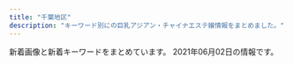 ```yaml
---
title: "千葉地区"
description: "キーワード別にの巨乳アジアン・チャイナエステ嬢情報をまとめました。"
---
```


新着画像と新着キーワードをまとめています。
2021年06月02日の情報です。

<DmmAffiliateIns />
<KeywordTable
  shops={
    [
    {
        "url": "https://tenshinomori.xyz.mn/",
        "img_links": [
            "https://tenshinomori.xyz.mn/photos/sites/11/2021/01/2021010815482045.jpg",
            "https://tenshinomori.xyz.mn/photos/sites/11/2020/09/2020091111050813.jpg",
            "https://tenshinomori.xyz.mn/images/s_staff.png",
            "https://tenshinomori.xyz.mn/images/s1.png",
            "https://tenshinomori.xyz.mn/photos/sites/11/2020/09/2020091810504376.jpg",
            "https://tenshinomori.xyz.mn/images/room4.jpg",
            "https://tenshinomori.xyz.mn/images/s_pick.png",
            "https://tenshinomori.xyz.mn/images/mobile.jpg",
            "https://tenshinomori.xyz.mn/images/room2.jpg",
            "https://tenshinomori.xyz.mn/photos/sites/11/2020/09/2020091810504376-e1600835665263.jpg",
            "https://tenshinomori.xyz.mn/photos/sites/11/2021/02/2021021814154555.jpg",
            "https://tenshinomori.xyz.mn/photos/sites/11/2021/04/2021040311010754.jpg",
            "https://tenshinomori.xyz.mn/images/s3.png",
            "https://tenshinomori.xyz.mn/photos/sites/11/2021/04/2021042010572362.jpg",
            "https://tenshinomori.xyz.mn/photos/sites/11/2021/04/2021040919092618.jpg",
            "https://tenshinomori.xyz.mn/photos/sites/11/2021/02/2021022516063829.jpg",
            "https://tenshinomori.xyz.mn/images/room1.jpg",
            "https://tenshinomori.xyz.mn/photos/sites/11/2021/04/2021042614492347.jpg",
            "https://tenshinomori.xyz.mn/images/info.jpg",
            "https://tenshinomori.xyz.mn/photos/sites/11/2021/04/2021040311010666.jpg",
            "https://tenshinomori.xyz.mn/photos/sites/11/2020/12/2020121613443586.jpg",
            "https://tenshinomori.xyz.mn/photos/sites/11/2020/11/2020110419415087.jpg",
            "https://tenshinomori.xyz.mn/photos/sites/11/2021/06/2021060215585194.jpg",
            "https://tenshinomori.xyz.mn/images/top.png",
            "https://tenshinomori.xyz.mn/photos/sites/11/2020/12/2020121016271562.jpg",
            "https://tenshinomori.xyz.mn/photos/sites/11/2020/09/2020092918150341.jpg",
            "https://tenshinomori.xyz.mn/images/room3.jpg",
            "https://tenshinomori.xyz.mn/photos/sites/11/2021/05/202105201050188.jpg",
            "https://tenshinomori.xyz.mn/images/s_news.png"
        ],
        "station": "JR\u6d25\u7530\u6cbc\u99c5\u5317\u53e3",
        "keywords": {
            "85": 12,
            "87": 72,
            "86": 24,
            "84": 24,
            "G": 24,
            "83": 24,
            "88": 36,
            "E": 48,
            "F": 12,
            "D": 96,
            "C": 29
        },
        "name": "\u5929\u4f7f\u306e\u68ee"
    },
    {
        "keywords": {
            "C": 1,
            "86": 5,
            "80": 1,
            "84": 1,
            "E": 1,
            "85": 3,
            "D": 12,
            "83": 1,
            "87": 3
        },
        "station": "JR\u6d25\u7530\u6cbc\u99c5\u5317\u53e3",
        "name": "\u30b4\u30fc\u30eb\u30c7\u30f3\u30bf\u30a4\u30e0",
        "url": "http://golden-time.jpn.mn/",
        "img_links": [
            "http://golden-time.jpn.mn/images/info2.jpg",
            "http://golden-time.jpn.mn/photos/sites/69/2020/09/202009160836574.jpg",
            "http://golden-time.jpn.mn/images/top_slider01.jpg",
            "http://golden-time.jpn.mn/images/link_nav05.jpg",
            "http://golden-time.jpn.mn/photos/sites/69/2019/12/2019120901533068.jpg",
            "http://golden-time.jpn.mn/images/info1.jpg",
            "http://golden-time.jpn.mn/images/top.png",
            "http://golden-time.jpn.mn/photos/sites/69/2021/03/2021031615565242.jpg",
            "http://golden-time.jpn.mn/images/link_nav04.jpg",
            "http://golden-time.jpn.mn/images/link_nav02.jpg",
            "http://golden-time.jpn.mn/images/side_tel.jpg",
            "http://golden-time.jpn.mn/photos/sites/69/2021/03/2021032410092298.jpg",
            "http://golden-time.jpn.mn/photos/sites/69/2020/11/2020111607331079.jpg",
            "http://golden-time.jpn.mn/images/link_nav07.jpg",
            "http://golden-time.jpn.mn/images/info3.jpg",
            "http://golden-time.jpn.mn/photos/sites/69/2021/05/2021050316143157.jpg",
            "http://golden-time.jpn.mn/images/link_nav03.jpg",
            "http://golden-time.jpn.mn/photos/sites/69/2020/06/2020061808580654.jpg",
            "http://golden-time.jpn.mn/photos/sites/69/2020/09/2020091207515151.jpg",
            "http://golden-time.jpn.mn/photos/sites/69/2019/12/2019121206424523.jpg",
            "http://golden-time.jpn.mn/photos/sites/69/2020/05/2020053002120414.jpg",
            "http://golden-time.jpn.mn/photos/sites/69/2019/12/2019122305283220.jpg",
            "http://golden-time.jpn.mn/photos/sites/69/2019/12/2019120804110927.jpg",
            "http://golden-time.jpn.mn/photos/sites/69/2019/12/201912060728409.jpg",
            "http://golden-time.jpn.mn/photos/sites/69/2019/12/2019120209284771.jpg",
            "http://golden-time.jpn.mn/images/sp_top.jpg",
            "http://golden-time.jpn.mn/photos/sites/69/2019/12/2019120209284923.jpg",
            "http://golden-time.jpn.mn/images/ico01.png",
            "http://golden-time.jpn.mn/photos/sites/69/2021/04/2021042017202869.jpg",
            "http://golden-time.jpn.mn/images/side_link.jpg",
            "http://golden-time.jpn.mn/images/side_mobile.jpg",
            "http://golden-time.jpn.mn/images/link_nav01.jpg",
            "http://golden-time.jpn.mn/images/link_nav06.jpg",
            "http://golden-time.jpn.mn/photos/sites/69/2021/04/2021042017202961.jpg",
            "http://golden-time.jpn.mn/photos/sites/69/2020/09/2020091207514598.jpg",
            "http://golden-time.jpn.mn/photos/sites/69/2019/12/2019120901533068-e1615776512845.jpg",
            "http://golden-time.jpn.mn/images/top_slider02.png",
            "http://golden-time.jpn.mn/photos/sites/69/2020/12/2020122203240620.jpg",
            "http://golden-time.jpn.mn/photos/sites/69/2019/12/2019120209284861.jpg",
            "http://golden-time.jpn.mn/photos/sites/69/2020/11/2020110608161178.jpg"
        ]
    },
    {
        "img_links": [
            "http://bierwn.xyz/uploads/180906/1-1PZ60934021N.jpg",
            "http://bierwn.xyz/templets/default/picture/interior_t.jpg",
            "http://bierwn.xyz/uploads/180905/1-1PZ515095RN.jpg",
            "http://bierwn.xyz/uploads/210429/1-21042ZU556127.jpg",
            "http://bierwn.xyz/uploads/210429/1-21042ZU54IK.jpg",
            "http://bierwn.xyz/uploads/210519/1-2105191K244c4.jpg",
            "http://bierwn.xyz/templets/default/picture/rec1.png",
            "http://bierwn.xyz/uploads/210519/1-2105191JP33a.jpg",
            "http://bierwn.xyz/uploads/210519/1-2105191K2113E.jpg",
            "http://bierwn.xyz/templets/default/picture/news.jpg",
            "http://bierwn.xyz/uploads/210515/1-210515143523364.jpg",
            "http://bierwn.xyz/templets/default/picture/int1.png",
            "http://bierwn.xyz/templets/default/picture/staff_t.jpg",
            "http://bierwn.xyz/templets/default/picture/tt.jpg",
            "http://bierwn.xyz/uploads/210515/1-210515143535246.jpg"
        ],
        "name": "\u7f8e\u4eba\u9b5a",
        "url": "http://bierwn.xyz/",
        "station": "\u52dd\u7530\u53f0\u99c5\u5357\u53e3",
        "keywords": {}
    },
    {
        "url": "http://www.mosimosi.esturl.com/",
        "keywords": {
            "87": 9,
            "E": 2,
            "89": 1,
            "D": 9,
            "90": 1
        },
        "station": "JR\u6d25\u7530\u6cbc\u99c5\u5317\u53e3",
        "img_links": [
            "http://www.mosimosi.esturl.com/img/nav-003.png",
            "http://www.mosimosi.esturl.com/files/017.jpg",
            "http://www.mosimosi.esturl.com/files/020.jpg",
            "http://www.mosimosi.esturl.com/img/stt.jpg",
            "http://www.mosimosi.esturl.com/img/nav-006.png",
            "http://www.mosimosi.esturl.com/img/nav-005.png",
            "http://www.mosimosi.esturl.com/files/014.jpg",
            "http://www.mosimosi.esturl.com/files/023.jpg",
            "http://www.mosimosi.esturl.com/files/011.jpg",
            "http://www.mosimosi.esturl.com/files/015.jpg",
            "http://www.mosimosi.esturl.com/files/018.jpg",
            "http://www.mosimosi.esturl.com/files/021.jpg",
            "http://www.mosimosi.esturl.com/files/022.jpg",
            "http://www.mosimosi.esturl.com/files/016.jpg",
            "http://www.mosimosi.esturl.com/files/019.jpg",
            "http://www.mosimosi.esturl.com/img/top01.png",
            "http://www.mosimosi.esturl.com/img/stb.jpg",
            "http://www.mosimosi.esturl.com/img/nav-004.png",
            "http://www.mosimosi.esturl.com/img/tel.png",
            "http://www.mosimosi.esturl.com/img/nav-002.png",
            "http://www.mosimosi.esturl.com/img/nav-001.png"
        ],
        "name": "\u3082\u3057\u3082\u3057Baby"
    },
    {
        "img_links": [
            "http://relax-massage.xyz/images/top.png",
            "http://relax-massage.xyz/images/cg03.jpg",
            "http://relax-massage.xyz/images/cg02.jpg",
            "http://relax-massage.xyz/images/cg08.jpg",
            "http://relax-massage.xyz/images/rec.png",
            "http://relax-massage.xyz/images/cg04.jpg",
            "http://relax-massage.xyz/images/cg05.jpg",
            "http://relax-massage.xyz/images/sruru.jpg",
            "http://relax-massage.xyz/images/cg01.jpg",
            "http://relax-massage.xyz/images/evetop.png",
            "http://relax-massage.xyz/images/cg07.jpg",
            "http://relax-massage.xyz/images/staff_s.png",
            "http://relax-massage.xyz/images/news.png",
            "http://relax-massage.xyz/images/precau.png"
        ],
        "keywords": {
            "D": 4,
            "86": 7,
            "E": 3
        },
        "name": "\u7f8e\u5eb5 -\u3073\u3042\u3093-",
        "url": "http://relax-massage.xyz/",
        "station": "JR\u5e55\u5f35\u672c\u90f7\u99c5\u5357\u53e3"
    },
    {
        "station": "JR\u8302\u539f\u99c5",
        "keywords": {
            "84": 6,
            "D": 12,
            "\u80f8": 2,
            "E": 3,
            "83": 9,
            "C": 6,
            "82": 6
        },
        "url": "https://www.harurelaxation.com/",
        "img_links": [
            "https://www.harurelaxation.com/img/tmp/sns_bt2.png",
            "https://www.harurelaxation.com/prof/7/02.jpg",
            "https://www.harurelaxation.com/prof/1/01.jpg",
            "https://www.harurelaxation.com/prof/8/02.jpg",
            "https://www.harurelaxation.com/prof/5/02.jpg",
            "https://www.harurelaxation.com/prof/10/top.jpg",
            "https://www.harurelaxation.com/prof/6/02.jpg",
            "https://www.harurelaxation.com/prof/3/02.jpg",
            "https://www.harurelaxation.com/prof/5/top.jpg",
            "https://www.harurelaxation.com/img/all/loader.png",
            "https://www.harurelaxation.com/prof/3/top.jpg",
            "https://www.harurelaxation.com/prof/10/03.jpg",
            "https://www.harurelaxation.com/prof/7/top.jpg",
            "https://www.harurelaxation.com/prof/9/01.jpg",
            "https://www.harurelaxation.com/img/tmp/sns_bt1.png",
            "https://www.harurelaxation.com/prof/8/top.jpg",
            "https://www.harurelaxation.com/prof/5/01.jpg",
            "https://www.harurelaxation.com/prof/10/01.jpg",
            "https://www.harurelaxation.com/prof/1/02.jpg",
            "https://www.harurelaxation.com/prof/10/02.jpg",
            "https://www.harurelaxation.com/prof/1/top.jpg",
            "https://www.harurelaxation.com/prof/3/01.jpg",
            "https://www.harurelaxation.com/prof/6/top.jpg",
            "https://www.harurelaxation.com/prof/6/01.jpg",
            "https://www.harurelaxation.com/prof/7/01.jpg",
            "https://www.harurelaxation.com/prof/8/01.jpg",
            "https://www.harurelaxation.com/prof/9/top.jpg"
        ],
        "name": "HARU"
    },
    {
        "name": "\u9759\u5fc3\u5802\uff5e\u30bb\u30a4\u30b7\u30f3\u30c9\u30a6\uff5e",
        "station": "JR\u4e94\u4e95\u99c5\u6771\u53e3",
        "img_links": [
            "http://www.es-goi.click/images/sys2.jpg",
            "http://www.es-goi.click/images/int1.jpg",
            "http://www.es-goi.click/images/3.jpg",
            "http://www.es-goi.click/images/sys5.jpg",
            "http://www.es-goi.click/images/2.jpg",
            "http://www.es-goi.click/img/hana1.jpg",
            "http://www.es-goi.click/images/mobile.jpg",
            "http://www.es-goi.click/images/sys3.jpg",
            "http://www.es-goi.click/images/tr.jpg",
            "http://www.es-goi.click/images/sys4.jpg",
            "http://www.es-goi.click/images/news.jpg",
            "http://www.es-goi.click/images/1.jpg",
            "http://www.es-goi.click/images/sys1.jpg",
            "http://www.es-goi.click/images/int2.jpg",
            "http://www.es-goi.click/images/line.jpg",
            "http://www.es-goi.click/img/emi1.jpg",
            "http://www.es-goi.click/images/head.jpg",
            "http://www.es-goi.click/img/rika1.jpg",
            "http://www.es-goi.click/images/4.jpg",
            "http://www.es-goi.click/img/yuri1.jpg",
            "http://www.es-goi.click/images/interior_t.jpg",
            "http://www.es-goi.click/images/info.jpg",
            "http://www.es-goi.click/images/staff_t.jpg"
        ],
        "url": "http://www.es-goi.click/",
        "keywords": {}
    },
    {
        "name": "\u5922\u91cc \uff5e\u3086\u3081\u3055\u3068\uff5e",
        "img_links": [
            "https://yumesato.relaxjp.com/css/nav/nav-005.png",
            "https://yumesato.relaxjp.com/css/staff/staff01.png",
            "https://yumesato.relaxjp.com/css/staff/staff07.png",
            "https://yumesato.relaxjp.com/css/tel.png",
            "https://yumesato.relaxjp.com/css/staff/staff004-a.png",
            "https://yumesato.relaxjp.com/css/staff/staff05-a.png",
            "https://yumesato.relaxjp.com/css/staff/staff08-a.png",
            "https://yumesato.relaxjp.com/css/nav/nav-006.png",
            "https://yumesato.relaxjp.com/css/staff/staff08.png",
            "https://yumesato.relaxjp.com/css/staff/staff01-a.png",
            "https://yumesato.relaxjp.com/css/top02.png",
            "https://yumesato.relaxjp.com/css/nav/nav-001.png",
            "https://yumesato.relaxjp.com/css/staff/staff02-a.png",
            "https://yumesato.relaxjp.com/css/staff/staff07-a.png",
            "https://yumesato.relaxjp.com/css/nav/nav-002.png",
            "https://yumesato.relaxjp.com/css/staff/staff03-a.png",
            "https://yumesato.relaxjp.com/css/staff/staff09.png",
            "https://yumesato.relaxjp.com/css/top01.png",
            "https://yumesato.relaxjp.com/css/staff/staff06.png",
            "https://yumesato.relaxjp.com/css/staff/staff004.png",
            "https://yumesato.relaxjp.com/css/staff/staff06-a.png",
            "https://yumesato.relaxjp.com/css/nav/nav-003.png",
            "https://yumesato.relaxjp.com/css/staff/staff09-a.png",
            "https://yumesato.relaxjp.com/css/staff/staff03.png",
            "https://yumesato.relaxjp.com/css/staff/staff05.png",
            "https://yumesato.relaxjp.com/css/staff/staff02.png",
            "https://yumesato.relaxjp.com/css/nav/nav-004.png"
        ],
        "keywords": {
            "G": 1,
            "86": 7,
            "C": 1,
            "E": 4,
            "D": 3,
            "93": 1,
            "89": 1
        },
        "url": "https://yumesato.relaxjp.com/",
        "station": "JR\u56db\u8857\u9053\u99c5\u5317\u53e3"
    },
    {
        "station": "JR\u8302\u539f\u99c5\u5357\u53e3",
        "keywords": {},
        "name": "\u30aa\u30ec\u30f3\u30b8",
        "img_links": [
            "http://www.orange-est.com/images/common/201209044137index.jpg",
            "http://www.orange-est.com/images/menu/info02.jpg",
            "http://www.orange-est.com/images/common/170912073106right.jpg",
            "http://www.orange-est.com/images/common/201209044137telephone.jpg",
            "http://www.orange-est.com/images/girl/gal_2012280703521609149903005.jpg",
            "http://www.orange-est.com/images/menu/esthe02.jpg",
            "http://www.orange-est.com/images/girl/gal_2012090519241607501998005.jpg",
            "http://www.orange-est.com/images/info/info02.jpg",
            "http://www.orange-est.com/images/common/201209044137main.jpg",
            "http://www.orange-est.com/images/girls_top.jpg",
            "http://www.orange-est.com/images/girl/gal_2012090519081607502033005.jpg",
            "http://www.orange-est.com/images/menu/top02.jpg",
            "http://www.orange-est.com/images/menu/ac02.jpg",
            "http://www.orange-est.com/images/info/info01.jpg",
            "http://www.orange-est.com/images/menu/link02.jpg"
        ],
        "url": "http://www.orange-est.com/"
    },
    {
        "name": "BLUE\u30cf\u30ef\u30a4",
        "img_links": [
            "http://www.es-bluehawai.com/images/attention.png",
            "http://www.es-bluehawai.com/files/012.jpg",
            "http://www.es-bluehawai.com/files/014-02.jpg",
            "http://www.es-bluehawai.com/files/008-02.jpg",
            "http://www.es-bluehawai.com/images/infoSlide01.jpg",
            "http://www.es-bluehawai.com/files/009.jpg",
            "http://www.es-bluehawai.com/files/010-02.jpg",
            "http://www.es-bluehawai.com/files/014.jpg",
            "http://www.es-bluehawai.com/images/coverParts.png",
            "http://www.es-bluehawai.com/files/010.jpg",
            "http://www.es-bluehawai.com/images/concept.jpg",
            "http://www.es-bluehawai.com/files/008.jpg",
            "http://www.es-bluehawai.com/files/013-02.jpg",
            "http://www.es-bluehawai.com/files/011-02.jpg",
            "http://www.es-bluehawai.com/files/011.jpg",
            "http://www.es-bluehawai.com/files/013.jpg",
            "http://www.es-bluehawai.com/files/009-02.jpg",
            "http://www.es-bluehawai.com/files/012-02.jpg",
            "http://www.es-bluehawai.com/images/goback.jpg"
        ],
        "station": "JR\u6d25\u7530\u6cbc\u99c5\u5317\u53e3",
        "keywords": {
            "87": 8,
            "86": 4,
            "D": 10,
            "88": 2,
            "C": 4
        },
        "url": "http://www.es-bluehawai.com/"
    },
    {
        "keywords": {},
        "name": "\u91d1\u73b2\u74cf-\u30ad\u30f3\u30ec\u30fc\u30ed\u30fc-",
        "url": "http://aimise.com/",
        "station": "\u9ad8\u6839\u6728\u6238\u99c5\u5357\u53e3",
        "img_links": [
            "http://aimise.com/images/an3.jpg",
            "http://aimise.com/xj/002.jpg",
            "http://aimise.com/images/iyasi7.jpg",
            "http://aimise.com/images/an2.jpg",
            "http://aimise.com/xj/004.jpg",
            "http://aimise.com/xj/003.jpg",
            "http://aimise.com/images/iyasi8.jpg",
            "http://aimise.com/xj/02.jpg",
            "http://aimise.com/images/iyasi5.jpg",
            "http://aimise.com/images/iyasi3.jpg",
            "http://aimise.com/xj/006.jpg",
            "http://aimise.com/xj/001.jpg",
            "http://aimise.com/xj/hf/3.jpg",
            "http://aimise.com/images/iyasi2.jpg",
            "http://aimise.com/xj/005.jpg",
            "http://aimise.com/images/an5.jpg",
            "http://aimise.com/xj/hf/4.jpg",
            "http://aimise.com/xj/01.jpg",
            "http://aimise.com/images/iyasi4.jpg",
            "http://aimise.com/images/an4.jpg",
            "http://aimise.com/images/an1.jpg",
            "http://aimise.com/images/240425-1210261S50276.png",
            "http://aimise.com/images/iyasi6.jpg",
            "http://aimise.com/xj/hf/2.jpg",
            "http://aimise.com/xj/hf/1.jpg",
            "http://aimise.com/images/an6.jpg",
            "http://aimise.com/xj/03.jpg"
        ]
    },
    {
        "img_links": [
            "https://eve.iest.info/photos/sites/86/2020/12/2020120704342237.jpg",
            "https://eve.iest.info/photos/sites/86/2020/12/202012070434226.jpg",
            "https://eve.iest.info/images/top.jpg",
            "https://eve.iest.info/images/s_staff.jpg",
            "https://eve.iest.info/images/s_news.jpg",
            "https://eve.iest.info/photos/sites/86/2020/12/2020120704342160.jpg",
            "https://eve.iest.info/photos/sites/86/2020/12/2020121105320296.jpg",
            "https://eve.iest.info/photos/sites/86/2021/05/2021053001581747.jpg",
            "https://eve.iest.info/images/mobile.jpg",
            "https://eve.iest.info/photos/sites/86/2021/02/2021021805312762.jpg",
            "https://eve.iest.info/photos/sites/86/2020/12/2020120704342315.jpg",
            "https://eve.iest.info/photos/sites/86/2021/05/2021052002130412.jpg"
        ],
        "name": "\u30a4\u30d6",
        "keywords": {
            "E": 1,
            "87": 1,
            "86": 3,
            "D": 5,
            "85": 2
        },
        "url": "https://eve.iest.info/",
        "station": "\u4eac\u6210\u5343\u8449\u4e2d\u592e\u99c5\u897f\u53e3"
    },
    {
        "img_links": [
            "http://www.es-chiba.com/images/index_10.png",
            "http://www.es-chiba.com/girl/girlb3.jpg",
            "http://www.es-chiba.com/images/hd.jpg",
            "http://www.es-chiba.com/images/index_09.png",
            "http://www.es-chiba.com/images/r6.jpg",
            "http://www.es-chiba.com/images/03.jpg",
            "http://www.es-chiba.com/images/index_08.png",
            "http://www.es-chiba.com/images/index_20.png",
            "http://www.es-chiba.com/girl/girli2.jpg",
            "http://www.es-chiba.com/images/02.jpg",
            "http://www.es-chiba.com/girl/girlh3.jpg",
            "http://www.es-chiba.com/girl/girlc2.jpg",
            "http://www.es-chiba.com/girl/07.jpg",
            "http://www.es-chiba.com/images/r5.jpg",
            "http://www.es-chiba.com/images/index_22.png",
            "http://www.es-chiba.com/images/acc01.jpg",
            "http://www.es-chiba.com/girl/girlb1.jpg",
            "http://www.es-chiba.com/images/index_05.png",
            "http://www.es-chiba.com/images/index_01.png",
            "http://www.es-chiba.com/images/tit_rec.png",
            "http://www.es-chiba.com/girl/girli1.jpg",
            "http://www.es-chiba.com/images/index1_03.png",
            "http://www.es-chiba.com/images/index_14.png",
            "http://www.es-chiba.com/images/tit_staff.png",
            "http://www.es-chiba.com/girl/girlb2.jpg",
            "http://www.es-chiba.com/images/s04.jpg",
            "http://www.es-chiba.com/images/index_07.png",
            "http://www.es-chiba.com/girl/girli3.jpg",
            "http://www.es-chiba.com/images/a04.jpg",
            "http://www.es-chiba.com/images/a02.jpg",
            "http://www.es-chiba.com/images/a05.jpg",
            "http://www.es-chiba.com/images/sys.jpg",
            "http://www.es-chiba.com/images/01.jpg",
            "http://www.es-chiba.com/images/index_17.png",
            "http://www.es-chiba.com/girl/girlc1.jpg",
            "http://www.es-chiba.com/images/acc02.jpg",
            "http://www.es-chiba.com/images/a01.jpg",
            "http://www.es-chiba.com/images/r2.jpg",
            "http://www.es-chiba.com/images/index_19.png",
            "http://www.es-chiba.com/girl/girlh1.jpg",
            "http://www.es-chiba.com/images/r3.jpg",
            "http://www.es-chiba.com/images/s03.jpg",
            "http://www.es-chiba.com/images/index_02.png",
            "http://www.es-chiba.com/images/index_13.png",
            "http://www.es-chiba.com/girl/girlc3.jpg",
            "http://www.es-chiba.com/images/tit_info.png",
            "http://www.es-chiba.com/images/s02.jpg",
            "http://www.es-chiba.com/images/index_06.png",
            "http://www.es-chiba.com/images/a03.jpg",
            "http://www.es-chiba.com/images/index_11.png",
            "http://www.es-chiba.com/images/s01.jpg",
            "http://www.es-chiba.com/images/r1.jpg",
            "http://www.es-chiba.com/images/rec.jpg",
            "http://www.es-chiba.com/images/index_04.png",
            "http://www.es-chiba.com/images/index_12.png",
            "http://www.es-chiba.com/images/a06.jpg",
            "http://www.es-chiba.com/images/line.jpg",
            "http://www.es-chiba.com/images/r4.jpg"
        ],
        "keywords": {
            "88": 1,
            "F": 1,
            "84": 1,
            "82": 1,
            "C": 2,
            "89": 2,
            "D": 2
        },
        "station": "\u4eac\u6210\u7dda\u5343\u8449\u4e2d\u592e\u99c5\u6771\u53e3",
        "url": "http://www.es-chiba.com/",
        "name": "\u80e1\u8776\u82b1"
    },
    {
        "url": "http://momoka.iest.info/",
        "name": "\u6843\u9999",
        "keywords": {
            "88": 2,
            "C": 2,
            "85": 4,
            "86": 4,
            "89": 2,
            "82": 1,
            "91": 1,
            "84": 1,
            "D": 13,
            "G": 3,
            "83": 2,
            "E": 4,
            "87": 5
        },
        "station": "JR\u6d25\u7530\u6cbc\u99c5\u5317\u53e3",
        "img_links": [
            "http://momoka.iest.info/photos/sites/11/2021/01/202101081554510.jpg",
            "http://momoka.iest.info/photos/sites/11/2020/08/2020081513232423.jpg",
            "http://momoka.iest.info/images/top.png",
            "http://momoka.iest.info/images/tit_pick.png",
            "http://momoka.iest.info/photos/sites/11/2021/04/2021042011033371.jpg",
            "http://momoka.iest.info/photos/sites/11/2020/08/2020081513255337.jpg",
            "http://momoka.iest.info/images/tit_new.png",
            "http://momoka.iest.info/photos/sites/11/2021/06/2021060215540285-600x800.jpg",
            "http://momoka.iest.info/photos/sites/11/2021/05/2021052010441693-600x800.jpg",
            "http://momoka.iest.info/images/link_nav03.jpg",
            "http://momoka.iest.info/photos/sites/11/2019/11/2019112219364120.jpg",
            "http://momoka.iest.info/images/staff01.png",
            "http://momoka.iest.info/photos/sites/11/2021/02/2021021911090965.jpg",
            "http://momoka.iest.info/photos/sites/11/2021/04/2021040412543851.jpg",
            "http://momoka.iest.info/photos/sites/11/2021/04/2021042614474181-600x800.jpg",
            "http://momoka.iest.info/photos/sites/11/2020/12/2020121016111969.jpg",
            "http://momoka.iest.info/images/link_nav06.jpg",
            "http://momoka.iest.info/images/side_mobile.jpg",
            "http://momoka.iest.info/photos/sites/11/2021/04/2021042614474181.jpg",
            "http://momoka.iest.info/images/link_nav04.jpg",
            "http://momoka.iest.info/images/sp_top.png",
            "http://momoka.iest.info/photos/sites/11/2020/07/2020073110302456-e1600047741736.jpg",
            "http://momoka.iest.info/photos/sites/11/2020/07/2020073110302456.jpg",
            "http://momoka.iest.info/photos/sites/11/2020/02/2020020411095362.jpg",
            "http://momoka.iest.info/photos/sites/11/2020/08/2020082910555470-e1599761265797.jpg",
            "http://momoka.iest.info/photos/sites/11/2021/04/2021041915274145-600x800.jpg",
            "http://momoka.iest.info/images/link_nav01.jpg",
            "http://momoka.iest.info/images/tit_link.png",
            "http://momoka.iest.info/photos/sites/11/2019/12/2019120410554229.jpg",
            "http://momoka.iest.info/images/tit_staff1.png",
            "http://momoka.iest.info/images/link_nav02.jpg",
            "http://momoka.iest.info/images/end.png",
            "http://momoka.iest.info/photos/sites/11/2019/12/2019120814110783.jpg",
            "http://momoka.iest.info/images/side_tel.jpg",
            "http://momoka.iest.info/photos/sites/11/2021/03/2021032715032815.jpg",
            "http://momoka.iest.info/images/link_nav05.jpg",
            "http://momoka.iest.info/photos/sites/11/2019/12/2019121918430664.jpg",
            "http://momoka.iest.info/photos/sites/11/2021/04/2021041915274145.jpg",
            "http://momoka.iest.info/photos/sites/11/2021/02/2021022610281385.jpg",
            "http://momoka.iest.info/photos/sites/11/2021/05/2021052010441693.jpg",
            "http://momoka.iest.info/photos/sites/11/2020/01/2020010615504056.jpg",
            "http://momoka.iest.info/photos/sites/11/2021/04/202104031114456.jpg",
            "http://momoka.iest.info/photos/sites/11/2020/01/202001061550092.jpg",
            "http://momoka.iest.info/images/staff02.png",
            "http://momoka.iest.info/photos/sites/11/2021/06/2021060215540285.jpg"
        ]
    },
    {
        "name": "\u611b",
        "img_links": [
            "http://ai.es-relax.info/gals/ayumi2.jpg",
            "http://ai.es-relax.info/gals/yui1.jpg",
            "http://ai.es-relax.info/gals/haruka1.jpg",
            "http://ai.es-relax.info/gals/natumi1.jpg",
            "http://ai.es-relax.info/gals/aya2.jpg",
            "http://ai.es-relax.info/images/info (4).jpg",
            "http://ai.es-relax.info/images/kp2.jpg",
            "http://ai.es-relax.info/images/info (3).jpg",
            "http://ai.es-relax.info/gals/remi1.jpg",
            "http://ai.es-relax.info/images/kp.jpg",
            "http://ai.es-relax.info/images/qr.jpg",
            "http://ai.es-relax.info/gals/aya1.jpg",
            "http://ai.es-relax.info/gals/cizuka1.jpg",
            "http://ai.es-relax.info/images/info (2).jpg",
            "http://ai.es-relax.info/gals/mimi1.jpg",
            "http://ai.es-relax.info/gals/remi2.jpg",
            "http://ai.es-relax.info/gals/ayumi1.jpg",
            "http://ai.es-relax.info/gals/yui2.jpg",
            "http://ai.es-relax.info/images/info (1).jpg",
            "http://ai.es-relax.info/gals/natumi2.jpg",
            "http://ai.es-relax.info/gals/mimi2.jpg"
        ],
        "keywords": {},
        "url": "http://ai.es-relax.info/",
        "station": "\u52dd\u7530\u53f0\u99c5\u5357\u53e3"
    },
    {
        "name": "\u548c\uff5e\u306a\u3054\u307f\uff5e",
        "img_links": [
            "https://www.ikoi-este.com/sp/img/2.jpg",
            "https://www.ikoi-este.com/images/girl/gal_2104030102251617422567004.jpg",
            "https://www.ikoi-este.com/sp/img/3.jpg",
            "https://www.ikoi-este.com/images/interior/s1.jpg",
            "https://www.ikoi-este.com/images/interior/s3.jpg",
            "https://www.ikoi-este.com/sp/img/1.jpg",
            "https://www.ikoi-este.com/images/girl/gal_2104030100051617422410004.jpg",
            "https://www.ikoi-este.com/i/images/1.jpg",
            "https://www.ikoi-este.com/images/girl/gal_2104030134471617424572004.jpg",
            "https://www.ikoi-este.com/images/interior/s4.jpg",
            "https://www.ikoi-este.com/images/y.jpg",
            "https://www.ikoi-este.com/i/images/5.jpg",
            "https://www.ikoi-este.com/images/interior/s5.jpg",
            "https://www.ikoi-este.com/images/interior/s2.jpg",
            "https://www.ikoi-este.com/images/girl/gal_2104030100051617422410005.jpg",
            "https://www.ikoi-este.com/sp/img/6.jpg",
            "https://www.ikoi-este.com/i/images/4.jpg",
            "https://www.ikoi-este.com/i/images/6.jpg",
            "https://www.ikoi-este.com/sp/img/5.jpg",
            "https://www.ikoi-este.com/images/contents.jpg",
            "https://www.ikoi-este.com/i/images/3.jpg",
            "https://www.ikoi-este.com/images/girl/gal_2104030134471617424572005.jpg",
            "https://www.ikoi-este.com/images/menu/staff_off.jpg",
            "https://www.ikoi-este.com/sp/img/4.jpg",
            "https://www.ikoi-este.com/i/images/2.jpg",
            "https://www.ikoi-este.com/images/menu/interior_off.jpg",
            "https://www.ikoi-este.com/images/menu/contents_off.jpg",
            "https://www.ikoi-este.com/images/interior/s6.jpg",
            "https://www.ikoi-este.com/images/menu/top_off.jpg",
            "https://www.ikoi-este.com/images/interior/1.jpg",
            "https://www.ikoi-este.com/images/girl/gal_2104030102251617422567005.jpg"
        ],
        "keywords": {},
        "station": "JR\u6210\u7530\u99c5",
        "url": "https://www.ikoi-este.com/"
    },
    {
        "url": "http://lolita.jpest.net/",
        "station": "JR\u7a32\u6bdb\u99c5\u6771\u53e3",
        "name": "Dear",
        "img_links": [
            "http://lolita.jpest.net/uploads//sites/28/2021/05/g2-2.jpg",
            "http://lolita.jpest.net/uploads//sites/28/2020/11/staff.jpg",
            "http://lolita.jpest.net/uploads//sites/28/2021/05/3.jpg",
            "http://lolita.jpest.net/uploads//sites/28/2021/05/g1.jpg",
            "http://lolita.jpest.net/uploads//sites/28/2020/11/con03.jpg",
            "http://lolita.jpest.net/uploads//sites/28/2020/11/con02.jpg",
            "http://lolita.jpest.net/uploads//sites/28/2020/11/home.png",
            "http://lolita.jpest.net/uploads//sites/28/2020/12/req_03.jpg",
            "http://lolita.jpest.net/uploads//sites/28/2021/05/g2-1.jpg",
            "http://lolita.jpest.net/uploads//sites/28/2021/05/g2.jpg",
            "http://lolita.jpest.net/uploads//sites/28/2020/11/tel-1.png",
            "http://lolita.jpest.net/uploads//sites/28/2021/05/g-1.jpg",
            "http://lolita.jpest.net/uploads//sites/28/2021/05/g2-3.jpg",
            "http://lolita.jpest.net/uploads//sites/28/2021/05/g2-4.jpg",
            "http://lolita.jpest.net/uploads//sites/28/2020/11/con01.jpg",
            "http://lolita.jpest.net/uploads//sites/28/2021/01/001.jpg"
        ],
        "keywords": {}
    },
    {
        "name": "\u30b3\u30b3\u30b7\u30a2",
        "url": "http://m-relax.net/cocosia/",
        "keywords": {},
        "img_links": [
            "http://m-relax.net/cocosia/sp/images/bar-newface.png",
            "http://m-relax.net/cocosia/sp/images/bar-contact.png",
            "http://m-relax.net/cocosia/sp/images/bar-twitter.png",
            "http://m-relax.net/cocosia/images/tennai4.jpg",
            "http://m-relax.net/cocosia/images/b-taisaku.png",
            "http://m-relax.net/cocosia/images/bar-twitter.png",
            "http://m-relax.net/cocosia/staff/s-mayu.jpg",
            "http://m-relax.net/cocosia/staff/s-mika.jpg",
            "http://m-relax.net/cocosia/images/b-deli2.jpg",
            "http://m-relax.net/cocosia/images/tennai3.jpg",
            "http://m-relax.net/cocosia/images/bar-interior.png",
            "http://m-relax.net/cocosia/images/b-qr.jpg",
            "http://m-relax.net/cocosia/staff/s-mie.jpg",
            "http://m-relax.net/cocosia/images/bar-newface.png",
            "http://m-relax.net/cocosia/sp/images/bar-cam.png",
            "http://m-relax.net/cocosia/images/b-tel.png",
            "http://m-relax.net/cocosia/images/bar-other.png",
            "http://m-relax.net/cocosia/images/bar-cam.png",
            "http://m-relax.net/cocosia/images/bar-therapist.png",
            "http://m-relax.net/cocosia/images/c-interior.png",
            "http://m-relax.net/cocosia/images/c-top.png",
            "http://m-relax.net/cocosia/images/c-therapist.png",
            "http://m-relax.net/cocosia/images/tennai2.jpg",
            "http://m-relax.net/cocosia/images/footter.png",
            "http://m-relax.net/cocosia/staff/s-aya.jpg"
        ],
        "station": "\u5343\u8449\u4e2d\u592e\u99c5\u6771\u53e3"
    },
    {
        "url": "http://www.mint.esjp.info/",
        "station": "\u7fd2\u5fd7\u91ce\u99c5",
        "name": "\u30df\u30f3\u30c8",
        "keywords": {
            "86": 1,
            "D": 3,
            "87": 1,
            "88": 1
        },
        "img_links": [
            "http://www.mint.esjp.info/images/news.jpg",
            "http://www.mint.esjp.info/files/002.jpg",
            "http://www.mint.esjp.info/images/head.jpg",
            "http://www.mint.esjp.info/images/tel.jpg",
            "http://www.mint.esjp.info/images/sys1.jpg",
            "http://www.mint.esjp.info/files/001-02.jpg",
            "http://www.mint.esjp.info/images/mobile.jpg",
            "http://www.mint.esjp.info/images/staff_t.jpg",
            "http://www.mint.esjp.info/files/003-03.jpg",
            "http://www.mint.esjp.info/images/int2.jpg",
            "http://www.mint.esjp.info/files/001.jpg",
            "http://www.mint.esjp.info/images/link_t.jpg",
            "http://www.mint.esjp.info/files/002-02.jpg",
            "http://www.mint.esjp.info/files/002-03.jpg",
            "http://www.mint.esjp.info/files/001-03.jpg",
            "http://www.mint.esjp.info/files/003-02.jpg",
            "http://www.mint.esjp.info/files/003.jpg",
            "http://www.mint.esjp.info/images/interior_t.jpg"
        ]
    },
    {
        "img_links": [
            "http://biretter.xyz/static/picture/nav04.png",
            "http://biretter.xyz/static/picture/nav03.png",
            "http://biretter.xyz/static/picture/m-top02.png",
            "http://biretter.xyz/uploads/210323/1-210323131023340.jpg",
            "http://biretter.xyz/uploads/210512/1-210512150Kc06.jpg",
            "http://biretter.xyz/uploads/210512/1-210512150635109.jpg",
            "http://biretter.xyz/static/picture/m-top04.png",
            "http://biretter.xyz/static/picture/nav05.png",
            "http://biretter.xyz/static/picture/sp-qizu.png",
            "http://biretter.xyz/static/picture/m-top03.png",
            "http://biretter.xyz/static/picture/nav01.png",
            "http://biretter.xyz/uploads/210506/1-210506124301S8.jpg",
            "http://biretter.xyz/static/picture/nav06.png",
            "http://biretter.xyz/static/picture/nav02.png",
            "http://biretter.xyz/static/picture/sp-tel.png",
            "http://biretter.xyz/static/picture/m-head03.png"
        ],
        "url": "http://biretter.xyz/",
        "name": "37.5\u2103",
        "station": "\u5343\u8449\u4e2d\u592e\u99c5\u897f\u53e3",
        "keywords": {
            "85": 2,
            "89": 1,
            "D": 1,
            "C": 1
        }
    },
    {
        "station": "JR\u6771\u91d1\u99c5\u6771\u53e3",
        "img_links": [
            "http://www.suisen.masg.info/images/r5.jpg",
            "http://www.suisen.masg.info/images/r4.jpg",
            "http://www.suisen.masg.info/files/002-03.jpg",
            "http://www.suisen.masg.info/files/009.jpg",
            "http://www.suisen.masg.info/images/shop/shop03.jpg",
            "http://www.suisen.masg.info/images/shop/shop01.jpg",
            "http://www.suisen.masg.info/images/s_link.png",
            "http://www.suisen.masg.info/files/005.jpg",
            "http://www.suisen.masg.info/files/011.jpg",
            "http://www.suisen.masg.info/files/010-03.jpg",
            "http://www.suisen.masg.info/files/012-02.jpg",
            "http://www.suisen.masg.info/files/009-02.jpg",
            "http://www.suisen.masg.info/images/bj2.jpg",
            "http://www.suisen.masg.info/images/shop/shop02.jpg",
            "http://www.suisen.masg.info/files/006-02.jpg",
            "http://www.suisen.masg.info/files/012-03.jpg",
            "http://www.suisen.masg.info/files/010.jpg",
            "http://www.suisen.masg.info/files/012.jpg",
            "http://www.suisen.masg.info/files/007-02.jpg",
            "http://www.suisen.masg.info/images/end.png",
            "http://www.suisen.masg.info/files/009-03.jpg",
            "http://www.suisen.masg.info/images/pick.png",
            "http://www.suisen.masg.info/files/005-02.jpg",
            "http://www.suisen.masg.info/files/011-02.jpg",
            "http://www.suisen.masg.info/images/r2.jpg",
            "http://www.suisen.masg.info/files/008-02.jpg",
            "http://www.suisen.masg.info/files/013-03.jpg",
            "http://www.suisen.masg.info/files/011-03.jpg",
            "http://www.suisen.masg.info/images/news.png",
            "http://www.suisen.masg.info/files/010-02.jpg",
            "http://www.suisen.masg.info/files/013.jpg",
            "http://www.suisen.masg.info/images/top.png",
            "http://www.suisen.masg.info/images/r1.jpg",
            "http://www.suisen.masg.info/files/008-03.jpg",
            "http://www.suisen.masg.info/files/014.jpg",
            "http://www.suisen.masg.info/files/008.jpg",
            "http://www.suisen.masg.info/files/003.jpg",
            "http://www.suisen.masg.info/files/006-03.jpg",
            "http://www.suisen.masg.info/files/002.jpg",
            "http://www.suisen.masg.info/files/007.jpg",
            "http://www.suisen.masg.info/files/005-03.jpg",
            "http://www.suisen.masg.info/files/004-02.jpg",
            "http://www.suisen.masg.info/files/002-02.jpg",
            "http://www.suisen.masg.info/files/014-02.jpg",
            "http://www.suisen.masg.info/files/003-02.jpg",
            "http://www.suisen.masg.info/files/003-03.jpg",
            "http://www.suisen.masg.info/files/004.jpg",
            "http://www.suisen.masg.info/files/013-02.jpg",
            "http://www.suisen.masg.info/files/014-03.jpg",
            "http://www.suisen.masg.info/images/face.png",
            "http://www.suisen.masg.info/files/006.jpg",
            "http://www.suisen.masg.info/images/shop/shop04.jpg",
            "http://www.suisen.masg.info/images/s_staff.png",
            "http://www.suisen.masg.info/files/004-03.jpg",
            "http://www.suisen.masg.info/files/007-03.jpg"
        ],
        "keywords": {
            "86": 5,
            "C": 3,
            "D": 8,
            "85": 3,
            "E": 1,
            "88": 1,
            "87": 4
        },
        "name": "\u6c34\u4ed9",
        "url": "http://www.suisen.masg.info/"
    },
    {
        "keywords": {},
        "img_links": [],
        "name": "PAREO\u30fb\u30d1\u30ec\u30aa",
        "url": "http://pareo.ests.jp/",
        "station": "JR\u897f\u5343\u8449\u99c5\u5357\u53e3"
    },
    {
        "keywords": {
            "E": 2,
            "88": 1,
            "C": 1,
            "D": 2,
            "86": 3,
            "87": 1
        },
        "img_links": [
            "http://flower-esthe.net/img/sm.jpg",
            "http://flower-esthe.net/img/st4.jpg",
            "http://flower-esthe.net/img/no.png",
            "http://flower-esthe.net/img/t5.jpg",
            "http://flower-esthe.net/img/t3.jpg",
            "http://flower-esthe.net/img/st7.jpg",
            "http://flower-esthe.net/img/r2.jpg",
            "http://flower-esthe.net/img/r1.jpg",
            "http://flower-esthe.net/img/stt1.jpg",
            "http://flower-esthe.net/img/t2.jpg",
            "http://flower-esthe.net/img/top1.jpg",
            "http://flower-esthe.net/img/st3.jpg",
            "http://flower-esthe.net/img/noo.png",
            "http://flower-esthe.net/img/st8.jpg",
            "http://flower-esthe.net/img/t1.jpg",
            "http://flower-esthe.net/img/r4.jpg",
            "http://flower-esthe.net/img/f1.jpg",
            "http://flower-esthe.net/img/r3.jpg",
            "http://flower-esthe.net/img/st6.jpg",
            "http://flower-esthe.net/img/stt3.jpg",
            "http://flower-esthe.net/img/st1.jpg",
            "http://flower-esthe.net/img/t4.jpg",
            "http://flower-esthe.net/img/t6.jpg",
            "http://flower-esthe.net/img/nosta.jpg",
            "http://flower-esthe.net/img/st2.jpg"
        ],
        "name": "\u30b7\u30fc\u30af\u30ec\u30c3\u30c8\u30c7\u30fc\u30c8",
        "url": "http://flower-esthe.net/",
        "station": "\u516b\u5343\u4ee3\u53f0\u99c5\u6771\u53e3"
    },
    {
        "keywords": {
            "D": 4,
            "85": 2,
            "87": 1,
            "E": 2,
            "86": 3
        },
        "name": "\u697d\u5712\u5802",
        "station": "\u5317\u7fd2\u5fd7\u91ce\u99c5",
        "img_links": [
            "http://xn--cckzerb5br7a.net/images/cg02.jpg",
            "http://xn--cckzerb5br7a.net/images/cg03.jpg",
            "http://xn--cckzerb5br7a.net/images/cg06.jpg",
            "http://xn--cckzerb5br7a.net/images/cg04.jpg",
            "http://xn--cckzerb5br7a.net/images/cg01.jpg",
            "http://xn--cckzerb5br7a.net/images/cg05.jpg",
            "http://xn--cckzerb5br7a.net/images/bj3.jpg"
        ],
        "url": "http://xn--cckzerb5br7a.net/"
    },
    {
        "url": "http://www.miyu-est.com/",
        "name": "\u7f8e\u512a",
        "keywords": {
            "F": 1,
            "87": 1
        },
        "img_links": [
            "http://www.miyu-est.com/images/s-3/3-4.jpg",
            "http://www.miyu-est.com/images/r-3.jpg",
            "http://www.miyu-est.com/images/9.jpg",
            "http://www.miyu-est.com/images/staff/harumi.jpg",
            "http://www.miyu-est.com/images/staff/miho.jpg",
            "http://www.miyu-est.com/images/r-1.jpg",
            "http://www.miyu-est.com/images/mobile.png",
            "http://www.miyu-est.com/images/10.jpg",
            "http://www.miyu-est.com/images/titestaff.png",
            "http://www.miyu-est.com/images/newtit.jpg",
            "http://www.miyu-est.com/images/r-6.jpg",
            "http://www.miyu-est.com/images/3.jpg",
            "http://www.miyu-est.com/images/r-2.jpg",
            "http://www.miyu-est.com/images/staff/naomi.jpg",
            "http://www.miyu-est.com/images/r-4.jpg",
            "http://www.miyu-est.com/images/r-5.jpg",
            "http://www.miyu-est.com/images/staff/s2.jpg",
            "http://www.miyu-est.com/images/s-2/2-4.jpg",
            "http://www.miyu-est.com/images/top.jpg",
            "http://www.miyu-est.com/images/staff/sora.jpg",
            "http://www.miyu-est.com/images/staff/nana.jpg",
            "http://www.miyu-est.com/images/staff/jinmi.jpg"
        ],
        "station": "\u7fd2\u5fd7\u91ce\u99c5"
    },
    {
        "url": "http://www.yatunomi.com/",
        "station": "\u5317\u7fd2\u5fd7\u91ce\u99c5\u6771\u53e3",
        "img_links": [
            "http://www.yatunomi.com/images/sample1.jpg",
            "http://www.yatunomi.com/images/02.jpg",
            "http://www.yatunomi.com/images/3.jpg",
            "http://www.yatunomi.com/images/01.jpg",
            "http://www.yatunomi.com/images/006.jpg",
            "http://www.yatunomi.com/images/sample_photo2.jpg",
            "http://www.yatunomi.com/images/sample_photo3.jpg",
            "http://www.yatunomi.com/images/icon_bar.png",
            "http://www.yatunomi.com/images/sample_photo1.jpg",
            "http://www.yatunomi.com/images/1.jpg",
            "http://www.yatunomi.com/images/004.jpg",
            "http://www.yatunomi.com/images/sample_photo4.jpg",
            "http://www.yatunomi.com/images/005.jpg",
            "http://www.yatunomi.com/images/003.jpg",
            "http://www.yatunomi.com/images/2.jpg",
            "http://www.yatunomi.com/images/46-11051416223130.jpg"
        ],
        "name": "\u30ea\u30e9\u30db\u30fc\u30e0",
        "keywords": {}
    },
    {
        "name": "\u7e01",
        "keywords": {},
        "station": "\u52dd\u7530\u53f0\u99c5\u5357\u53e3",
        "url": "http://www.e-niko.work/",
        "img_links": [
            "http://www.e-niko.work/img/yuri1.jpg",
            "http://www.e-niko.work/images/line.png",
            "http://www.e-niko.work/images/ta.jpg",
            "http://www.e-niko.work/images/mobile.jpg",
            "http://www.e-niko.work/images/2.jpg",
            "http://www.e-niko.work/images/int1.png",
            "http://www.e-niko.work/images/sys2.png",
            "http://www.e-niko.work/images/interior_t.jpg",
            "http://www.e-niko.work/images/head.jpg",
            "http://www.e-niko.work/images/4.jpg",
            "http://www.e-niko.work/images/sys1.png",
            "http://www.e-niko.work/images/1.jpg",
            "http://www.e-niko.work/images/3.jpg",
            "http://www.e-niko.work/images/tel.jpg",
            "http://www.e-niko.work/images/int2.png",
            "http://www.e-niko.work/img/riri1.jpg",
            "http://www.e-niko.work/img/mika1.jpg",
            "http://www.e-niko.work/images/info.jpg",
            "http://www.e-niko.work/images/staff_t.jpg",
            "http://www.e-niko.work/img/rio1.jpg",
            "http://www.e-niko.work/images/ac1.png",
            "http://www.e-niko.work/images/news.jpg"
        ]
    },
    {
        "img_links": [
            "http://yureloyuli.xyz/uploads/200912/1-200912104044951.jpg",
            "http://yureloyuli.xyz/uploads/200722/1-200H215404S47.jpg",
            "http://yureloyuli.xyz/uploads/200326/1-200326091KT30.jpg",
            "http://yureloyuli.xyz/uploads/200218/1-20021Q20511212.jpg",
            "http://yureloyuli.xyz/static/picture/bar-inte.png",
            "http://yureloyuli.xyz/uploads/201113/1-201113153614922.jpg",
            "http://yureloyuli.xyz/uploads/200206/1-20020616251Q12.jpg",
            "http://yureloyuli.xyz/static/picture/bar-infomation.png",
            "http://yureloyuli.xyz/uploads/210102/1-210102131F3W2.jpg",
            "http://yureloyuli.xyz/static/picture/bar-girls.png",
            "http://yureloyuli.xyz/uploads/200324/1-20032409411K31.jpg",
            "http://yureloyuli.xyz/static/picture/info2.jpg",
            "http://yureloyuli.xyz/uploads/210218/1-21021Q55420226.jpg",
            "http://yureloyuli.xyz/uploads/210504/1-21050415192X16.jpg",
            "http://yureloyuli.xyz/uploads/210204/1-210204142K0J1.jpg",
            "http://yureloyuli.xyz/uploads/210308/1-21030Q02F2R6.jpg",
            "http://yureloyuli.xyz/static/picture/bar-news.png",
            "http://yureloyuli.xyz/uploads/200228/1-20022P91635N0.jpg",
            "http://yureloyuli.xyz/static/picture/info_text.jpg",
            "http://yureloyuli.xyz/static/picture/girls-bar.png",
            "http://yureloyuli.xyz/uploads/200706/1-200F6092015B8.jpg",
            "http://yureloyuli.xyz/uploads/200317/1-20031F92052106.jpg",
            "http://yureloyuli.xyz/static/picture/info1.jpg"
        ],
        "name": "\u7f8e\u9b54\u5973",
        "keywords": {
            "86": 2,
            "D": 11,
            "84": 4,
            "88": 2,
            "C": 3,
            "85": 6
        },
        "url": "http://yureloyuli.xyz/",
        "station": "\u9ad8\u6839\u6728\u6238\u99c5\u5317\u53e3"
    },
    {
        "keywords": {
            "88": 4,
            "87": 8,
            "85": 4,
            "83": 4,
            "86": 4,
            "D": 16,
            "C": 8
        },
        "name": "\u3089\u304f\u3089\u304f",
        "station": "JR\u7a32\u6bdb\u99c5\u6771\u53e3",
        "url": "http://www.rakuraku-inage.info/",
        "img_links": [
            "http://www.rakuraku-inage.info/files/061-03.jpg",
            "http://www.rakuraku-inage.info/common/images/photo03.jpg",
            "http://www.rakuraku-inage.info/files/062-02.jpg",
            "http://www.rakuraku-inage.info/files/021.jpg",
            "http://www.rakuraku-inage.info/images/icon_tel.png",
            "http://www.rakuraku-inage.info/files/061-02.jpg",
            "http://www.rakuraku-inage.info/images/icon_staff.png",
            "http://www.rakuraku-inage.info/files/061.jpg",
            "http://www.rakuraku-inage.info/common/images/photo02.jpg",
            "http://www.rakuraku-inage.info/files/048-03.jpg",
            "http://www.rakuraku-inage.info/common/images/photo01.jpg",
            "http://www.rakuraku-inage.info/files/017.jpg",
            "http://www.rakuraku-inage.info/images/mainImg_sub.jpg",
            "http://www.rakuraku-inage.info/files/048-02.jpg",
            "http://www.rakuraku-inage.info/files/047.jpg",
            "http://www.rakuraku-inage.info/files/017-02.jpg",
            "http://www.rakuraku-inage.info/files/021-02.jpg",
            "http://www.rakuraku-inage.info/files/047-03.jpg",
            "http://www.rakuraku-inage.info/images/icon_top.png",
            "http://www.rakuraku-inage.info/images/icon_info.png",
            "http://www.rakuraku-inage.info/images/btn2.png",
            "http://www.rakuraku-inage.info/files/047-02.jpg",
            "http://www.rakuraku-inage.info/files/048.jpg",
            "http://www.rakuraku-inage.info/files/062-03.jpg",
            "http://www.rakuraku-inage.info/files/062.jpg",
            "http://www.rakuraku-inage.info/files/017-03.jpg",
            "http://www.rakuraku-inage.info/files/021-03.jpg"
        ]
    },
    {
        "img_links": [
            "http://wureshii.tokyo/uploads/200616/1-200616103402133.jpg",
            "http://wureshii.tokyo/static/picture/room2.png",
            "http://wureshii.tokyo/uploads/200723/1-200H31241064E.jpg",
            "http://wureshii.tokyo/uploads/200826/1-200R6122159392.jpg",
            "http://wureshii.tokyo/static/picture/room4.png",
            "http://wureshii.tokyo/uploads/200616/1-200616103125M1.jpg",
            "http://wureshii.tokyo/static/picture/tit-infor.png",
            "http://wureshii.tokyo/uploads/200615/1-2006151Z4304L.jpg",
            "http://wureshii.tokyo/uploads/200914/1-200914103Q0410.jpg",
            "http://wureshii.tokyo/uploads/210319/1-210319124F5432.jpg",
            "http://wureshii.tokyo/uploads/201002/1-2010021312313Q.jpg",
            "http://wureshii.tokyo/static/picture/infor.png",
            "http://wureshii.tokyo/uploads/210409/1-210409131441F8.jpg",
            "http://wureshii.tokyo/uploads/201126/1-201126124I4E2.jpg",
            "http://wureshii.tokyo/static/picture/room1.png",
            "http://wureshii.tokyo/static/picture/tite-staff.png",
            "http://wureshii.tokyo/uploads/200616/1-200616102U5456.jpg",
            "http://wureshii.tokyo/uploads/200615/1-20061519113L58.jpg",
            "http://wureshii.tokyo/uploads/200615/1-20061519101Kc.jpg",
            "http://wureshii.tokyo/static/picture/tit-new.png",
            "http://wureshii.tokyo/static/picture/tit-gat.png",
            "http://wureshii.tokyo/uploads/210428/1-21042Q552292M.jpg",
            "http://wureshii.tokyo/uploads/210119/1-2101191F409235.jpg",
            "http://wureshii.tokyo/uploads/201116/1-201116132HX52.jpg",
            "http://wureshii.tokyo/uploads/200616/1-200616103511M7.jpg",
            "http://wureshii.tokyo/static/picture/room3.png",
            "http://wureshii.tokyo/static/picture/info.png",
            "http://wureshii.tokyo/uploads/200723/1-200H3124150340.jpg",
            "http://wureshii.tokyo/uploads/210106/1-21010613133E33.jpg",
            "http://wureshii.tokyo/uploads/200615/1-2006151Z631C5.jpg",
            "http://wureshii.tokyo/static/picture/top.png",
            "http://wureshii.tokyo/static/picture/tit-pick.png"
        ],
        "keywords": {
            "C": 30
        },
        "station": "JR\u6d25\u7530\u6cbc\u99c5\u5317\u53e3",
        "url": "http://wureshii.tokyo/",
        "name": "\u304a\u304b\u3048\u308a"
    },
    {
        "img_links": [
            "http://www.cianzan.xyz/static/picture/nav-005.png",
            "http://www.cianzan.xyz/static/picture/nav-001.png",
            "http://www.cianzan.xyz/static/picture/left.jpg",
            "http://www.cianzan.xyz/static/picture/nav-002.png",
            "http://www.cianzan.xyz/static/picture/tel.png",
            "http://www.cianzan.xyz/static/picture/nav-004.png",
            "http://www.cianzan.xyz/static/picture/nav-006.png",
            "http://www.cianzan.xyz/static/picture/top01.png",
            "http://www.cianzan.xyz/uploads/201204/1-20120414562N15.jpg",
            "http://www.cianzan.xyz/uploads/201207/1-20120G05I9133.jpg",
            "http://www.cianzan.xyz/uploads/201204/1-20120414525DJ.jpg",
            "http://www.cianzan.xyz/static/picture/nav-003.png",
            "http://www.cianzan.xyz/static/picture/right.jpg",
            "http://www.cianzan.xyz/uploads/201209/1-201209110351409.jpg",
            "http://www.cianzan.xyz/uploads/201207/1-20120G05H03F.jpg",
            "http://www.cianzan.xyz/static/picture/top003.jpg",
            "http://www.cianzan.xyz/uploads/201209/1-20120911033J44.jpg"
        ],
        "url": "http://www.cianzan.xyz/",
        "keywords": {
            "D": 2,
            "86": 2
        },
        "name": "\u304a\u304b\u3048\u308a",
        "station": "JR\u56db\u8857\u9053\u99c5\u5317\u53e3"
    },
    {
        "img_links": [
            "http://www.oggi.relaxmens.com/img/nav-003.png",
            "http://www.oggi.relaxmens.com/files/016.jpg",
            "http://www.oggi.relaxmens.com/img/stb.jpg",
            "http://www.oggi.relaxmens.com/img/nav-006.png",
            "http://www.oggi.relaxmens.com/img/top01.png",
            "http://www.oggi.relaxmens.com/img/tel.png",
            "http://www.oggi.relaxmens.com/img/nav-005.png",
            "http://www.oggi.relaxmens.com/files/017.jpg",
            "http://www.oggi.relaxmens.com/files/015.jpg",
            "http://www.oggi.relaxmens.com/img/nav-004.png",
            "http://www.oggi.relaxmens.com/img/nav-001.png",
            "http://www.oggi.relaxmens.com/img/stt.jpg",
            "http://www.oggi.relaxmens.com/img/nav-002.png",
            "http://www.oggi.relaxmens.com/files/001.jpg"
        ],
        "station": "JR\u7a32\u6bdb\u99c5\u6771\u53e3",
        "keywords": {
            "87": 3,
            "D": 4,
            "86": 1
        },
        "name": "\u691b \uff5e\u3082\u307f\u3058\uff5e",
        "url": "http://www.oggi.relaxmens.com/"
    },
    {
        "keywords": {
            "88": 8,
            "86": 16,
            "C": 16,
            "85": 8,
            "87": 16,
            "D": 32
        },
        "url": "http://www.shimai.mensnv.com/",
        "img_links": [
            "http://www.shimai.mensnv.com/files/011.jpg",
            "http://www.shimai.mensnv.com/images/m4.jpg",
            "http://www.shimai.mensnv.com/images/m3.jpg",
            "http://www.shimai.mensnv.com/images/m2.jpg",
            "http://www.shimai.mensnv.com/images/s_news.png",
            "http://www.shimai.mensnv.com/images/slider-img001.jpg",
            "http://www.shimai.mensnv.com/files/015.jpg",
            "http://www.shimai.mensnv.com/images/slider-img002.jpg",
            "http://www.shimai.mensnv.com/files/014.jpg",
            "http://www.shimai.mensnv.com/files/002.jpg",
            "http://www.shimai.mensnv.com/images/s_top_therapist.png",
            "http://www.shimai.mensnv.com/files/010.jpg",
            "http://www.shimai.mensnv.com/images/m1.jpg",
            "http://www.shimai.mensnv.com/images/s_message.png",
            "http://www.shimai.mensnv.com/images/m6.jpg",
            "http://www.shimai.mensnv.com/images/s_pickup.png",
            "http://www.shimai.mensnv.com/files/003.jpg"
        ],
        "station": "\u52dd\u7530\u53f0\u99c5\u5357\u53e3",
        "name": "\u59c9\u59b9"
    },
    {
        "url": "http://aroma-relax.pink/",
        "img_links": [
            "http://aroma-relax.pink/link/menlog.jpg",
            "http://aroma-relax.pink/images/cg02.jpg",
            "http://aroma-relax.pink/images/r2.jpg",
            "http://aroma-relax.pink/images/cg01.jpg",
            "http://aroma-relax.pink/images/r1.jpg",
            "http://aroma-relax.pink/images/cg011.jpg",
            "http://aroma-relax.pink/images/cg03.jpg",
            "http://aroma-relax.pink/images/top.jpg",
            "http://aroma-relax.pink/images/cg05.jpg"
        ],
        "name": "\u6e80\u8db3",
        "station": "JR\u4f50\u5009\u99c5\u5317\u53e3",
        "keywords": {}
    },
    {
        "img_links": [
            "http://www.with-you.xyz/Uploads/News/60b43cec1f519.jpg",
            "http://www.with-you.xyz/Uploads/user/5aefb12fd808d.jpg",
            "http://www.with-you.xyz/Uploads/News/6086782d7b9b5.jpg",
            "http://www.with-you.xyz/Uploads/user/5aefb0beaf05c.jpg",
            "http://www.with-you.xyz/Uploads/News/606bbd0713603.jpg",
            "http://www.with-you.xyz/Public/Reception/picture/pick_staff6.jpg",
            "http://www.with-you.xyz/Uploads/News/60615e98e12fb.jpg",
            "http://www.with-you.xyz/Uploads/News/6058318102681.jpg",
            "http://www.with-you.xyz/ueditor/php/upload/image/20180508/1525743921831574.png",
            "http://www.with-you.xyz/Uploads/News/603c771dd0d06.jpg",
            "http://www.with-you.xyz/Uploads/News/604ef9c5646ef.jpg",
            "http://www.with-you.xyz/Uploads/News/60a1cdc6bc847.jpg",
            "http://www.with-you.xyz/ueditor/php/upload/image/20180507/1525658571678747.png",
            "http://www.with-you.xyz/Public/Reception/picture/staff-bar.png",
            "http://www.with-you.xyz/Public/Reception/picture/news.png",
            "http://www.with-you.xyz/Uploads/News/607d2ef3102ec.jpg",
            "http://www.with-you.xyz/Uploads/user/5aefb1192c299.jpg",
            "http://www.with-you.xyz/Uploads/News/6098867072da3.jpg",
            "http://www.with-you.xyz/ueditor/php/upload/image/20180509/1525834473168892.png",
            "http://www.with-you.xyz/ueditor/php/upload/image/20180507/1525658576587164.png",
            "http://www.with-you.xyz/Uploads/News/608f51cdca75d.jpg",
            "http://www.with-you.xyz/Uploads/News/6073afa4b26eb.jpg",
            "http://www.with-you.xyz/Uploads/News/6045c8ad0f0ea.jpg",
            "http://www.with-you.xyz/Uploads/News/60aaf786e85c6.jpg",
            "http://www.with-you.xyz/Uploads/user/5aefb0da5df20.jpg",
            "http://www.with-you.xyz/ueditor/php/upload/image/20180508/1525743116677647.jpg",
            "http://www.with-you.xyz/Uploads/News/60331355bced0.jpg"
        ],
        "url": "http://www.with-you.xyz/",
        "keywords": {
            "\u4e73": 3
        },
        "name": "with you",
        "station": "JR\u5343\u8449\u99c5\u6771\u53e3"
    },
    {
        "keywords": {
            "D": 11,
            "E": 7
        },
        "name": "\u30af\u30aa\u30ec\u30a2",
        "url": "https://es-quorea.com/",
        "img_links": [
            "https://es-quorea.com/wp-content/themes/este/img/3.jpg",
            "https://es-quorea.com/wp-content/uploads/2021/03/89762citeg.jpg",
            "https://es-quorea.com/wp-content/themes/este/img/top-img05a.png",
            "https://es-quorea.com/wp-content/themes/este/img/top-img02.png",
            "https://es-quorea.com/wp-content/themes/este/img/top-img05b.png",
            "https://es-quorea.com/wp-content/themes/este/img/tel_header.png",
            "https://es-quorea.com/wp-content/themes/este/img/2.jpg",
            "https://es-quorea.com/wp-content/themes/este/img/1.jpg",
            "https://es-quorea.com/wp-content/themes/este/img/4.jpg",
            "https://es-quorea.com/wp-content/themes/este/img/tel_footer.png",
            "https://es-quorea.com/wp-content/themes/este/img/call.png",
            "https://es-quorea.com/wp-content/themes/este/img/top-img01a.png",
            "https://es-quorea.com/wp-content/uploads/2021/01/44amore.jpg",
            "https://es-quorea.com/wp-content/themes/este/img/top-img01b.png",
            "https://es-quorea.com/wp-content/uploads/2021/01/33amore.jpg",
            "https://es-quorea.com/wp-content/themes/este/img/top-img03.png",
            "https://es-quorea.com/wp-content/uploads/2021/01/22amore.jpg",
            "https://es-quorea.com/wp-content/uploads/2020/01/citeg.jpg"
        ],
        "station": "JR\u6728\u66f4\u6d25\u99c5\u6771\u53e3"
    },
    {
        "url": "http://iyashinokoi.este88.com/",
        "name": "\u7652\u3057\u306e\u604b",
        "station": "\u52dd\u7530\u53f0\u99c5\u5357\u53e3",
        "keywords": {},
        "img_links": [
            "http://iyashinokoi.este88.com/gals/riri1.jpg",
            "http://iyashinokoi.este88.com/gals/norika1.jpg",
            "http://iyashinokoi.este88.com/gals/yuka1.jpg",
            "http://iyashinokoi.este88.com/img/r01.jpg",
            "http://iyashinokoi.este88.com/images/acc03.jpg",
            "http://iyashinokoi.este88.com/images/kp1.png",
            "http://iyashinokoi.este88.com/gals/miki1.jpg",
            "http://iyashinokoi.este88.com/images/qr.jpg",
            "http://iyashinokoi.este88.com/img/r02.jpg",
            "http://iyashinokoi.este88.com/gals/nana1.jpg",
            "http://iyashinokoi.este88.com/images/acc02.jpg",
            "http://iyashinokoi.este88.com/gals/cizuka1.jpg",
            "http://iyashinokoi.este88.com/gals/yuyu1.jpg",
            "http://iyashinokoi.este88.com/img/r04.jpg",
            "http://iyashinokoi.este88.com/img/r05.jpg",
            "http://iyashinokoi.este88.com/img/r03.jpg",
            "http://iyashinokoi.este88.com/gals/risa1.jpg",
            "http://iyashinokoi.este88.com/images/kp2.png",
            "http://iyashinokoi.este88.com/images/acc01.jpg",
            "http://iyashinokoi.este88.com/images/info.png",
            "http://iyashinokoi.este88.com/images/acc04.jpg",
            "http://iyashinokoi.este88.com/images/kp3.png"
        ]
    },
    {
        "url": "https://www.orange-relaxation.com/",
        "name": "Orange \u30aa\u30e9\u30f3\u30b8\u30e5",
        "station": "JR\u8607\u6211\u99c5",
        "keywords": {
            "C": 7
        },
        "img_links": [
            "https://static.wixstatic.com/media/656261_d5f654a2160b48ac899281411259fefe~mv2.jpg",
            "https://static.wixstatic.com/media/656261_13b56d76ba4b4f3fbdd2d614b7f3131a~mv2.jpg",
            "https://static.wixstatic.com/media/656261_f19819762927421fbc7e462b610e64db~mv2.jpg",
            "https://static.wixstatic.com/media/656261_dc91ba7dbcfd49cf94b6f33f427eabc4~mv2.jpg",
            "https://static.wixstatic.com/media/656261_1e3c42dadc4c43f6a67e3c43ab3a7e86~mv2.jpg",
            "https://static.wixstatic.com/media/656261_cd548a1ebd6547bca0b1f7902b51ec53~mv2.jpg",
            "https://static.wixstatic.com/media/656261_352bc4d873814c08890c13c58d54ed11~mv2.jpg"
        ]
    },
    {
        "keywords": {
            "85": 2,
            "D": 2
        },
        "url": "https://resort-max.jpn.mn/",
        "img_links": [
            "https://resort-max.jpn.mn/images/ser2.jpg",
            "https://resort-max.jpn.mn/images/1.jpg",
            "https://resort-max.jpn.mn/images/top1.jpg",
            "https://resort-max.jpn.mn/images/ser5.jpg",
            "https://resort-max.jpn.mn/images/s_staff.png",
            "https://resort-max.jpn.mn/images/ser3.jpg",
            "https://resort-max.jpn.mn/photos/sites/133/2021/05/2021051913260030.jpg",
            "https://resort-max.jpn.mn/images/top.jpg",
            "https://resort-max.jpn.mn/images/info.jpg",
            "https://resort-max.jpn.mn/images/news.png",
            "https://resort-max.jpn.mn/images/ser4.jpg",
            "https://resort-max.jpn.mn/images/2.jpg",
            "https://resort-max.jpn.mn/images/s_reruit.png",
            "https://resort-max.jpn.mn/images/ser1.jpg",
            "https://resort-max.jpn.mn/photos/sites/133/2021/05/2021051910544539.jpg",
            "https://resort-max.jpn.mn/images/ser6.jpg",
            "https://resort-max.jpn.mn/photos/sites/133/2021/05/2021051910543346.jpg",
            "https://resort-max.jpn.mn/images/mobile.jpg"
        ],
        "station": "\u5343\u8449\u4e2d\u592e\u99c5\u6771\u53e3",
        "name": "\u30ea\u30be\u30fc\u30c8MAX"
    },
    {
        "img_links": [
            "http://baleibada.xyz/templets/xiangmu/picture/tel.png",
            "http://www.baleibada.xyz/uploads/210528/1-21052Q043094D.jpg",
            "http://www.baleibada.xyz/templets/xiangmu/picture/sh_line_5.png",
            "http://baleibada.xyz/uploads/210528/1-21052Q33356137.jpg",
            "http://www.baleibada.xyz/templets/xiangmu/picture/main_photo.jpg",
            "http://www.baleibada.xyz/uploads/210528/1-21052Q041545H.jpg",
            "http://www.baleibada.xyz/templets/xiangmu/picture/ac_info_5.png",
            "http://baleibada.xyz/uploads/allimg/180716/1-1PG6102301955.jpg",
            "http://baleibada.xyz/uploads/210528/1-21052Q04209404.jpg",
            "http://baleibada.xyz/templets/xiangmu/picture/ac_info_5.png",
            "http://www.baleibada.xyz/uploads/180424/1-1P424151P32I.png",
            "http://www.baleibada.xyz/templets/xiangmu/picture/re_lines.png",
            "http://baleibada.xyz/templets/xiangmu/picture/index_therapist.png",
            "http://baleibada.xyz/uploads/210528/1-21052Q0412aK.jpg",
            "http://baleibada.xyz/templets/xiangmu/picture/foter_line_14.png",
            "http://www.baleibada.xyz/uploads/210528/1-21052Q04242923.jpg",
            "http://baleibada.xyz/uploads/210528/1-21052Q043094D.jpg",
            "http://www.baleibada.xyz/templets/xiangmu/picture/index_therapist.png",
            "http://baleibada.xyz/uploads/210528/1-21052Q32514K9.png",
            "http://baleibada.xyz/uploads/210528/1-21052Q0422KE.jpg",
            "http://www.baleibada.xyz/templets/xiangmu/picture/gotanda_5.jpg",
            "http://baleibada.xyz/uploads/210528/1-21052Q33411133.jpg",
            "http://www.baleibada.xyz/uploads/210528/1-21052Q0410I39.jpg",
            "http://baleibada.xyz/uploads/210528/1-21052Q041545H.jpg",
            "http://baleibada.xyz/uploads/180424/1-1P424151P32I.png",
            "http://www.baleibada.xyz/uploads/210528/1-21052Q0422KE.jpg",
            "http://baleibada.xyz/templets/xiangmu/picture/foter_line.png",
            "http://baleibada.xyz/templets/xiangmu/picture/sh_bou_5.png",
            "http://www.baleibada.xyz/uploads/210528/1-21052Q33411133.jpg",
            "http://baleibada.xyz/templets/xiangmu/picture/re_lines.png",
            "http://www.baleibada.xyz/uploads/210528/1-21052Q0432M46.jpg",
            "http://baleibada.xyz/templets/xiangmu/picture/sh_line_5.png",
            "http://www.baleibada.xyz/templets/xiangmu/picture/rookie_sh.png",
            "http://www.baleibada.xyz/templets/xiangmu/picture1/index_saloninfo.png",
            "http://baleibada.xyz/templets/xiangmu/picture/top.png",
            "http://baleibada.xyz/templets/xiangmu/picture/gotanda_5.jpg",
            "http://baleibada.xyz/templets/xiangmu/picture/index_contact.png",
            "http://www.baleibada.xyz/templets/xiangmu/picture/foter_line_14.png",
            "http://www.baleibada.xyz/templets/xiangmu/picture/webentry.png",
            "http://baleibada.xyz/uploads/210528/1-21052Q0410I39.jpg",
            "http://baleibada.xyz/templets/xiangmu/picture1/index_saloninfo.png",
            "http://baleibada.xyz/templets/xiangmu/picture/rookie_sh.png",
            "http://baleibada.xyz/templets/xiangmu/picture/main_photo.jpg",
            "http://baleibada.xyz/uploads/210528/1-21052Q04242923.jpg",
            "http://www.baleibada.xyz/uploads/210528/1-21052Q32514K9.png",
            "http://www.baleibada.xyz/uploads/210528/1-21052Q33356137.jpg",
            "http://www.baleibada.xyz/templets/xiangmu/picture/index_contact.png",
            "http://www.baleibada.xyz/templets/xiangmu/picture/sh_bou_5.png",
            "http://baleibada.xyz/uploads/210528/1-21052Q0432M46.jpg",
            "http://www.baleibada.xyz/uploads/allimg/180716/1-1PG6102301955.jpg",
            "http://www.baleibada.xyz/templets/xiangmu/picture/tel.png",
            "http://www.baleibada.xyz/templets/xiangmu/picture/top.png",
            "http://baleibada.xyz/templets/xiangmu/picture/webentry.png",
            "http://www.baleibada.xyz/templets/xiangmu/picture/foter_line.png"
        ],
        "station": "\u5343\u8449\u4e2d\u592e\u99c5",
        "keywords": {
            "\u80f8": 2,
            "C": 2,
            "89": 2,
            "E": 1,
            "D": 7,
            "85": 2,
            "86": 4
        },
        "url": "http://baleibada.xyz/",
        "name": "\u30e9\u30d6\u30e9\u30a4\u30c8"
    },
    {
        "keywords": {
            "D": 2,
            "86": 2
        },
        "img_links": [
            "http://massage-est.net/images/nav-004.png",
            "http://massage-est.net/images/tel.png",
            "http://massage-est.net/images/nav-001.png",
            "http://massage-est.net/images/nav-005.png",
            "http://massage-est.net/images/cg05.jpg",
            "http://massage-est.net/images/no.png",
            "http://massage-est.net/images/cg02.jpg",
            "http://massage-est.net/images/nav-002.png",
            "http://massage-est.net/images/nav-006.png",
            "http://massage-est.net/images/nav-003.png"
        ],
        "name": "\u8309\u8389\u82b1",
        "url": "http://massage-est.net/",
        "station": "JR\u516b\u5e61\u5bbf\u99c5\u897f\u53e3"
    },
    {
        "name": "\u3084\u3059\u3089\u304e",
        "url": "http://yasuragi.jps.cm/",
        "station": "\u5343\u8449\u4e2d\u592e\u99c5\u6771\u53e3",
        "img_links": [
            "http://yasuragi.jps.cm/photos/sites/52/2021/02/202102170516289.jpg",
            "http://yasuragi.jps.cm/images/staff1.jpg",
            "http://yasuragi.jps.cm/images/room2.jpg",
            "http://yasuragi.jps.cm/images/top.jpg",
            "http://yasuragi.jps.cm/photos/sites/52/2020/12/2020121904260837.jpg",
            "http://yasuragi.jps.cm/images/top1.jpg",
            "http://yasuragi.jps.cm/images/news_dz.jpg",
            "http://yasuragi.jps.cm/images/room3.jpg",
            "http://yasuragi.jps.cm/photos/sites/52/2020/12/2020120108410335.jpg",
            "http://yasuragi.jps.cm/photos/sites/52/2019/07/2019071306262265.jpg",
            "http://yasuragi.jps.cm/images/r1.jpg",
            "http://yasuragi.jps.cm/images/news2.jpg",
            "http://yasuragi.jps.cm/images/mobile.jpg",
            "http://yasuragi.jps.cm/images/news.jpg",
            "http://yasuragi.jps.cm/images/room1.jpg",
            "http://yasuragi.jps.cm/photos/sites/52/2017/01/staff3.jpg",
            "http://yasuragi.jps.cm/images/room4.jpg",
            "http://yasuragi.jps.cm/images/top2.jpg"
        ],
        "keywords": {
            "C": 11,
            "86": 1,
            "D": 1
        }
    },
    {
        "keywords": {
            "C": 1,
            "83": 1,
            "D": 2,
            "E": 1,
            "86": 2,
            "87": 1
        },
        "name": "\u6d77\u306e\u611b",
        "url": "http://koi.iest.info/",
        "img_links": [
            "http://koi.a2.reraku.work/upload/sites/35/2021/03/2021033107345332-366x549.jpg",
            "http://koi.iest.info/images/mobile.jpg",
            "http://koi.iest.info/images/s_face.png",
            "http://koi.a2.reraku.work/upload/sites/35/2021/03/2021033104461878-366x549.jpg",
            "http://koi.a2.reraku.work/upload/sites/35/2021/03/2021033104461878.jpg",
            "http://koi.a2.reraku.work/upload/sites/35/2021/03/2021033107355844-366x549.jpg",
            "http://koi.a2.reraku.work/upload/sites/35/2021/03/2021033104461989.jpg",
            "http://koi.iest.info/images/info.jpg",
            "http://koi.iest.info/images/s_staff.png",
            "http://koi.a2.reraku.work/upload/sites/35/2021/03/2021033104461989-366x549.jpg",
            "http://koi.a2.reraku.work/upload/sites/35/2021/03/2021033107345332.jpg",
            "http://koi.iest.info/images/line.jpg",
            "http://koi.iest.info/images/top.png",
            "http://koi.a2.reraku.work/upload/sites/35/2021/03/2021033107355844.jpg",
            "http://koi.iest.info/images/s_link.png",
            "http://koi.iest.info/images/room1.jpg",
            "http://koi.iest.info/images/s_news.png"
        ],
        "station": "\u5343\u8449\u4e2d\u592e\u99c5\u897f\u53e3"
    },
    {
        "name": "\u3055\u304f\u3089",
        "url": "http://sakuraest.xyz/",
        "img_links": [
            "http://sakuraest.xyz/img/header026680.png",
            "http://sakuraest.xyz/files/004be13.jpg",
            "http://sakuraest.xyz/files/006c500.jpg",
            "http://sakuraest.xyz/img/pickup.jpg",
            "http://sakuraest.xyz/files/00108ef.jpg",
            "http://sakuraest.xyz/files/0076145.jpg",
            "http://sakuraest.xyz/img/btn_side_mobile.jpg",
            "http://sakuraest.xyz/files/005d5e7.jpg",
            "http://sakuraest.xyz/files/007be13.jpg",
            "http://sakuraest.xyz/files/005be13.jpg",
            "http://sakuraest.xyz/files/0086145.jpg",
            "http://sakuraest.xyz/files/0070569.jpg",
            "http://sakuraest.xyz/img/goback.jpg",
            "http://sakuraest.xyz/files/0066145.jpg",
            "http://sakuraest.xyz/img/header02d5e7.png",
            "http://sakuraest.xyz/img/header029327.png",
            "http://sakuraest.xyz/files/0049327.jpg",
            "http://sakuraest.xyz/files/0056145.jpg",
            "http://sakuraest.xyz/img/header02be13.png",
            "http://sakuraest.xyz/files/0046145.jpg",
            "http://sakuraest.xyz/img/btn_blog.png",
            "http://sakuraest.xyz/files/0016145.jpg",
            "http://sakuraest.xyz/files/002c500.jpg",
            "http://sakuraest.xyz/files/0086680.jpg",
            "http://sakuraest.xyz/files/002be13.jpg",
            "http://sakuraest.xyz/img/header0208ef.png",
            "http://sakuraest.xyz/img/header0206cc.png",
            "http://sakuraest.xyz/files/006be13.jpg",
            "http://sakuraest.xyz/files/008be13.jpg",
            "http://sakuraest.xyz/img/header02c500.png",
            "http://sakuraest.xyz/files/001be13.jpg",
            "http://sakuraest.xyz/img/header020569.png",
            "http://sakuraest.xyz/img/header021e85.png",
            "http://sakuraest.xyz/img/ttl_info.png",
            "http://sakuraest.xyz/files/0026145.jpg",
            "http://sakuraest.xyz/img/header026145.png"
        ],
        "keywords": {
            "87": 6,
            "85": 2,
            "86": 4,
            "D": 8,
            "C": 21,
            "88": 2
        },
        "station": "\u5e55\u5f35\u672c\u90f7\u99c5\u6771\u53e3"
    },
    {
        "name": "\u30c0\u30a4\u30e4\u30e2\u30f3\u30c9",
        "url": "http://n-rlx.com/",
        "keywords": {},
        "img_links": [
            "http://n-rlx.com/images/rec_11.jpg",
            "http://n-rlx.com/images/index_04.jpg",
            "http://n-rlx.com/images/index_01.jpg",
            "http://n-rlx.com/images/index_03.jpg",
            "http://n-rlx.com/images/index_22.jpg",
            "http://n-rlx.com/images/info.jpg",
            "http://n-rlx.com/girl/010.jpg",
            "http://n-rlx.com/images/index_05.jpg",
            "http://n-rlx.com/images/03.jpg",
            "http://n-rlx.com/images/index_23.jpg",
            "http://n-rlx.com/images/index_06.jpg",
            "http://n-rlx.com/images/qr20190828190925748.png",
            "http://n-rlx.com/images/info_11.jpg",
            "http://n-rlx.com/images/index_16.jpg",
            "http://n-rlx.com/images/index_11.jpg",
            "http://n-rlx.com/girl/013.jpg",
            "http://n-rlx.com/girl/012a.jpg",
            "http://n-rlx.com/girl/011.jpg",
            "http://n-rlx.com/girl/013a.jpg",
            "http://n-rlx.com/images/index_02.jpg",
            "http://n-rlx.com/images/index_07.jpg",
            "http://n-rlx.com/girl/012.jpg",
            "http://n-rlx.com/images/rec.jpg",
            "http://n-rlx.com/girl/00.jpg",
            "http://n-rlx.com/images/staff_11.jpg"
        ],
        "station": "JR\u6d25\u7530\u6cbc\u99c5\u5317\u53e3"
    },
    {
        "name": "\u9e97\u3046\u3089\u3089",
        "url": "http://rosabella.red/",
        "station": "JR\u7a32\u6bdb\u99c5\u6771\u53e3",
        "img_links": [
            "http://rosabella.red/_src/40198195/wx00020615-171913%402x.png",
            "http://rosabella.red/_src/53868760/wechatimg1084.jpg",
            "http://rosabella.red/_src/40198015/download.jpg",
            "http://rosabella.red/_src/54543244/smartselect_20210527-133753_wechat.jpg",
            "http://rosabella.red/_src/50390320/wechatimg1084.jpg",
            "http://rosabella.red/_src/40198080/s_face.jpg",
            "http://rosabella.red/_src/40198045/s_face.jpg",
            "http://rosabella.red/_src/40198023/download-4.jpg",
            "http://rosabella.red/_src/53575325/3361616039248_.pic.jpg",
            "http://rosabella.red/_src/40198165/s_info.jpg",
            "http://rosabella.red/_src/40198025/download-5.jpg",
            "http://rosabella.red/_src/52706195/wechatimg1771.jpg",
            "http://rosabella.red/_src/40198598/wechatimg1114.jpg",
            "http://rosabella.red/_src/40198090/s_info.jpg",
            "http://rosabella.red/_src/40198214/s_pick.jpg",
            "http://rosabella.red/_src/53575336/3361616039248_.pic.jpg",
            "http://rosabella.red/_src/52706193/wechatimg1771.jpg",
            "http://rosabella.red/_src/40198223/wx00020615-171913%402x.png",
            "http://rosabella.red/_src/40198192/s_info.jpg",
            "http://rosabella.red/_src/50390318/wechatimg1084.jpg",
            "http://rosabella.red/_src/55499820/wechatimg1114.jpg",
            "http://rosabella.red/_src/40198600/wechatimg1114.jpg",
            "http://rosabella.red/_src/40198217/s_face.jpg",
            "http://rosabella.red/_src/55499826/wechatimg1114.jpg",
            "http://rosabella.red/_src/40198093/wx00020615-171913%402x.png",
            "http://rosabella.red/_src/50390306/wechatimg1084.jpg",
            "http://rosabella.red/_src/53575334/3361616039248_.pic.jpg",
            "http://rosabella.red/_src/40198159/s_pick.jpg",
            "http://rosabella.red/_src/40198168/wx00020615-171913%402x.png",
            "http://rosabella.red/_src/40198029/s_pick.jpg",
            "http://rosabella.red/_src/40198601/wechatimg1114.jpg",
            "http://rosabella.red/_src/40198017/download-1.jpg",
            "http://rosabella.red/_src/56513371/smartselect_20210527-133753_wechat.jpg",
            "http://rosabella.red/_src/53575246/3361616039248_.pic.jpg",
            "http://rosabella.red/_src/56513899/smartselect_20210527-133753_wechat.jpg",
            "http://rosabella.red/_src/40198143/s_staff01.jpg",
            "http://rosabella.red/_src/40198073/s_pick.jpg",
            "http://rosabella.red/_src/40198162/s_face.jpg",
            "http://rosabella.red/_src/50390319/wechatimg1084.jpg",
            "http://rosabella.red/_src/54543242/smartselect_20210527-133753_wechat.jpg",
            "http://rosabella.red/_src/40198220/s_info.jpg",
            "http://rosabella.red/_src/56513991/smartselect_20210527-133753_wechat.jpg",
            "http://rosabella.red/_src/40198189/s_face.jpg",
            "http://rosabella.red/_src/56057732/wechatimg1771.jpg",
            "http://rosabella.red/_src/55499824/wechatimg1114.jpg",
            "http://rosabella.red/_src/56057635/wechatimg1771.jpg",
            "http://rosabella.red/_src/40198014/sign.png",
            "http://rosabella.red/_src/56057667/wechatimg1771.jpg",
            "http://rosabella.red/_src/52706170/wechatimg206.jpg",
            "http://rosabella.red/_src/40198065/wx00020615-171913%402x.png",
            "http://rosabella.red/_src/40198186/s_pick.jpg",
            "http://rosabella.red/_src/54543243/smartselect_20210527-133753_wechat.jpg",
            "http://rosabella.red/_src/54543219/smartselect_20210527-133753_wechat.jpg",
            "http://rosabella.red/_src/44488629/cam-1.jpg",
            "http://rosabella.red/_src/40198021/download-3.jpg",
            "http://rosabella.red/_src/55497169/wechatimg1114.jpg",
            "http://rosabella.red/_src/53575335/3361616039248_.pic.jpg",
            "http://rosabella.red/_src/56057658/wechatimg1771.jpg",
            "http://rosabella.red/_src/40198019/download-2.jpg",
            "http://rosabella.red/_src/40198062/s_info.jpg",
            "http://rosabella.red/_src/52706194/wechatimg1771.jpg"
        ],
        "keywords": {
            "F": 1,
            "88": 1
        }
    },
    {
        "img_links": [
            "http://www.aya-esthe.xyz/files/046-03.jpg",
            "http://www.aya-esthe.xyz/files/027-02.jpg",
            "http://www.aya-esthe.xyz/files/006.jpg",
            "http://www.aya-esthe.xyz/files/051-02.jpg",
            "http://www.aya-esthe.xyz/images/staff_t.jpg",
            "http://www.aya-esthe.xyz/files/003-03.jpg",
            "http://www.aya-esthe.xyz/files/005-03.jpg",
            "http://www.aya-esthe.xyz/files/045-02.jpg",
            "http://www.aya-esthe.xyz/files/003.jpg",
            "http://www.aya-esthe.xyz/files/027.jpg",
            "http://www.aya-esthe.xyz/files/045.jpg",
            "http://www.aya-esthe.xyz/files/005.jpg",
            "http://www.aya-esthe.xyz/files/045-03.jpg",
            "http://www.aya-esthe.xyz/images/int2.jpg",
            "http://www.aya-esthe.xyz/files/006-03.jpg",
            "http://www.aya-esthe.xyz/images/head.jpg",
            "http://www.aya-esthe.xyz/files/046.jpg",
            "http://www.aya-esthe.xyz/files/005-02.jpg",
            "http://www.aya-esthe.xyz/images/mobile.jpg",
            "http://www.aya-esthe.xyz/files/051.jpg",
            "http://www.aya-esthe.xyz/images/interior_t.jpg",
            "http://www.aya-esthe.xyz/images/tel.jpg",
            "http://www.aya-esthe.xyz/images/link_t.jpg",
            "http://www.aya-esthe.xyz/files/054-03.jpg",
            "http://www.aya-esthe.xyz/images/sys1.jpg",
            "http://www.aya-esthe.xyz/files/006-02.jpg",
            "http://www.aya-esthe.xyz/files/003-02.jpg",
            "http://www.aya-esthe.xyz/files/046-02.jpg",
            "http://www.aya-esthe.xyz/files/027-03.jpg",
            "http://www.aya-esthe.xyz/files/054.jpg",
            "http://www.aya-esthe.xyz/files/051-03.jpg",
            "http://www.aya-esthe.xyz/images/news.jpg",
            "http://www.aya-esthe.xyz/files/054-02.jpg"
        ],
        "url": "http://www.aya-esthe.xyz/",
        "keywords": {
            "C": 1,
            "93": 2,
            "86": 2,
            "85": 1,
            "E": 1,
            "87": 3,
            "D": 5
        },
        "name": "\u5f69 \u3042\u3084",
        "station": "JR\u7a32\u6bdb\u99c5\u6771\u53e3"
    },
    {
        "station": "JR\u6d25\u7530\u6cbc\u99c5\u5317\u53e3",
        "name": "\u30cf\u30ca\u30df\u30ba\u30ad",
        "url": "http://tyuiopew.xyz/",
        "keywords": {
            "C": 6,
            "89": 2,
            "85": 6,
            "87": 1,
            "D": 3
        },
        "img_links": [
            "http://tyuiopew.xyz/uploads/201126/1-2011261434211X.jpg",
            "http://tyuiopew.xyz/uploads/201015/1-201015092252D0.jpg",
            "http://tyuiopew.xyz/static/picture/bar-inte.png",
            "http://tyuiopew.xyz/static/picture/info1.jpg",
            "http://tyuiopew.xyz/uploads/210412/1-2104121K35JN.jpg",
            "http://tyuiopew.xyz/static/picture/bar-news.png",
            "http://tyuiopew.xyz/static/picture/bar-girls.png",
            "http://tyuiopew.xyz/uploads/210428/1-21042Q54R4222.jpg",
            "http://tyuiopew.xyz/uploads/210106/1-210106132U6206.jpg",
            "http://tyuiopew.xyz/static/picture/info_text.jpg",
            "http://tyuiopew.xyz/static/picture/girls-bar.png",
            "http://tyuiopew.xyz/uploads/201015/1-201015092312434.jpg",
            "http://tyuiopew.xyz/uploads/201113/1-201113140121425.jpg",
            "http://tyuiopew.xyz/static/picture/info2.jpg",
            "http://tyuiopew.xyz/static/picture/bar-infomation.png",
            "http://tyuiopew.xyz/uploads/201015/1-20101509223C14.jpg",
            "http://tyuiopew.xyz/uploads/210412/1-2104121K12b17.jpg"
        ]
    },
    {
        "url": "https://yachiyodai-mensesthe.com/",
        "keywords": {},
        "name": "\u516b\u5343\u4ee3\u30c7\u30e9\u30c3\u30af\u30b9",
        "station": "\u516b\u5343\u4ee3\u53f0\u99c5\u897f\u53e3",
        "img_links": [
            "https://yachiyodai-mensesthe.com/room/room-l6.jpg",
            "https://yachiyodai-mensesthe.com/room/room-l3.jpg",
            "https://yachiyodai-mensesthe.com/images/obi.jpg",
            "https://yachiyodai-mensesthe.com/images/clear.png",
            "https://yachiyodai-mensesthe.com/images/camp.jpg",
            "https://yachiyodai-mensesthe.com/icon/line.png",
            "https://yachiyodai-mensesthe.com/room/room-l5.jpg",
            "https://yachiyodai-mensesthe.com/images/esthe4.jpg",
            "https://yachiyodai-mensesthe.com/images/esthe3.jpg",
            "https://yachiyodai-mensesthe.com/staff/hiromi-l1.jpg",
            "https://yachiyodai-mensesthe.com/images/main-sp.jpg",
            "https://yachiyodai-mensesthe.com/staff/ayako-l1.jpg",
            "https://yachiyodai-mensesthe.com/icon/facebook.png",
            "https://yachiyodai-mensesthe.com/staff/hiromi-s1.jpg",
            "https://yachiyodai-mensesthe.com/icon/yelp.png",
            "https://yachiyodai-mensesthe.com/images/header3.png",
            "https://yachiyodai-mensesthe.com/room/room-l1.jpg",
            "https://yachiyodai-mensesthe.com/images/esthe1.jpg",
            "https://yachiyodai-mensesthe.com/images/esthe2.jpg",
            "https://yachiyodai-mensesthe.com/staff/keiko-s1.jpg",
            "https://yachiyodai-mensesthe.com/images/main1.jpg",
            "https://yachiyodai-mensesthe.com/icon/twitter.png",
            "https://yachiyodai-mensesthe.com/mens-esthe/2021/05/28/ayako-s1.jpg",
            "https://yachiyodai-mensesthe.com/staff/ayako-s1.jpg",
            "https://yachiyodai-mensesthe.com/footer/footer-staff.png",
            "https://yachiyodai-mensesthe.com/mens-esthe/2021/05/22/yui-s1.jpg",
            "https://yachiyodai-mensesthe.com/staff/keiko-l1.jpg",
            "https://yachiyodai-mensesthe.com/staff/mimi-l1.jpg",
            "https://yachiyodai-mensesthe.com/footer/footer-line.png",
            "https://yachiyodai-mensesthe.com/staff/mimi-s1.jpg",
            "https://yachiyodai-mensesthe.com/images/qrcode.png",
            "https://yachiyodai-mensesthe.com/footer/footer-tel.png",
            "https://yachiyodai-mensesthe.com/room/room-l2.jpg",
            "https://yachiyodai-mensesthe.com/room/room-l4.jpg"
        ]
    },
    {
        "station": "JR\u7a32\u6bdb\u99c5\u897f\u53e3",
        "name": "\u5922\u767e\u5408",
        "url": "https://yume-yuri.jpn.cm/",
        "img_links": [],
        "keywords": {}
    },
    {
        "keywords": {
            "E": 9,
            "90": 5,
            "D": 3,
            "92": 2,
            "89": 5
        },
        "station": "\u5343\u8449\u4e2d\u592e\u99c5\u6771\u53e3",
        "name": "\u840c\u611b -\u3082\u3048\u3042\u3044-",
        "url": "http://moeai.est888.com/",
        "img_links": [
            "http://moeai.est888.com/css/staff/staff12.jpg",
            "http://moeai.est888.com/css/tel01.png",
            "http://moeai.est888.com/css/staff/staff01.jpg",
            "http://moeai.est888.com/css/nav/nav-001.png",
            "http://moeai.est888.com/css/staff/staff12-a.jpg",
            "http://moeai.est888.com/css/staff/staff003.jpg",
            "http://moeai.est888.com/css/staff/staff13.jpg",
            "http://moeai.est888.com/css/staff/staff01-a.jpg",
            "http://moeai.est888.com/css/nav/nav-003.png",
            "http://moeai.est888.com/css/staff/staff004.jpg",
            "http://moeai.est888.com/css/nav/nav-006.png",
            "http://moeai.est888.com/css/staff/staff11-a.jpg",
            "http://moeai.est888.com/css/nav/nav-002.png",
            "http://moeai.est888.com/css/staff/staff07-a.jpg",
            "http://moeai.est888.com/css/staff/staff005.jpg",
            "http://moeai.est888.com/css/osusume-09.jpg",
            "http://moeai.est888.com/css/staff/staff07.jpg",
            "http://moeai.est888.com/css/staff/staff003-a.jpg",
            "http://moeai.est888.com/css/staff/staff08-a.jpg",
            "http://moeai.est888.com/css/staff/staff08.jpg",
            "http://moeai.est888.com/css/top-right01.jpg",
            "http://moeai.est888.com/css/staff/staff09.jpg",
            "http://moeai.est888.com/css/staff/staff005-a.jpg",
            "http://moeai.est888.com/css/staff/staff004-a.jpg",
            "http://moeai.est888.com/css/staff/staff06.jpg",
            "http://moeai.est888.com/css/nav/nav-005.png",
            "http://moeai.est888.com/css/staff/staff10-a.jpg",
            "http://moeai.est888.com/css/staff/staff06-a.jpg",
            "http://moeai.est888.com/css/staff/staff09-a.jpg",
            "http://moeai.est888.com/css/nav/nav-004.png",
            "http://moeai.est888.com/css/staff/staff11.jpg",
            "http://moeai.est888.com/css/staff/staff10.jpg",
            "http://moeai.est888.com/css/staff/staff13-a.jpg"
        ]
    },
    {
        "name": "\u30eb\u30d3\u30fc",
        "img_links": [],
        "url": "http://estela-spa.ests.jp/",
        "station": "\u5343\u8449\u4e2d\u592e\u99c5\u897f\u53e3",
        "keywords": {}
    },
    {
        "name": "\u6843\u6e90\u90f7",
        "img_links": [
            "http://otona-room.work/kanban.jpg",
            "http://otona-room.work/head_2_3705_1542686088990068.jpg",
            "http://otona-room.work/b2.jpg",
            "http://otona-room.work/staff_5562_1531961868171342.jpg",
            "http://otona-room.work/g3.jpg",
            "http://otona-room.work/staff_7611_1551333114399883.jpg",
            "http://otona-room.work/4.jpg",
            "http://otona-room.work/g2.jpg",
            "http://otona-room.work/1.jpg",
            "http://otona-room.work/head_1_3705_1534384950723871.jpg",
            "http://otona-room.work/staff_5562_1531961868171342.jpeg",
            "http://otona-room.work/b3.jpg",
            "http://otona-room.work/3.jpg",
            "http://otona-room.work/furo.jpg",
            "http://otona-room.work/staff_5630_1549447096342302.jpg",
            "http://otona-room.work/staff_7611_1551333114399883.jpeg",
            "http://otona-room.work/5.jpg",
            "http://otona-room.work/g4.jpg",
            "http://otona-room.work/movie.png",
            "http://otona-room.work/1620041930.jpeg"
        ],
        "url": "http://otona-room.work/",
        "station": "\u6804\u753a\u99c51\u756a\u53e3",
        "keywords": {}
    },
    {
        "url": "http://guyutie.xyz/",
        "name": "\u732b\u3061\u3083\u3093",
        "img_links": [
            "http://guyutie.xyz/uploads/210423/1-2104231005135E.jpg",
            "http://guyutie.xyz/uploads/210423/1-210423100551V0.jpg",
            "http://guyutie.xyz/index_files/room2.jpg",
            "http://guyutie.xyz/index_files/room3.jpg",
            "http://guyutie.xyz/uploads/210423/1-210423100539134.jpg",
            "http://guyutie.xyz/uploads/210423/1-2104231005262O.jpg",
            "http://guyutie.xyz/index_files/room1.jpg",
            "http://guyutie.xyz/index_files/room4.jpg"
        ],
        "station": "\u5343\u8449\u4e2d\u592e\u99c5\u897f\u53e3",
        "keywords": {
            "88": 4,
            "D": 4,
            "92": 8,
            "F": 4,
            "E": 8,
            "90": 4
        }
    },
    {
        "url": "http://es-happy.work/",
        "name": "\u60a0",
        "keywords": {},
        "station": "JR\u6210\u7530\u99c5",
        "img_links": [
            "http://es-happy.work/images/news.jpg",
            "http://es-happy.work/images/ac2.jpg",
            "http://es-happy.work/images/2.jpg",
            "http://es-happy.work/images/concept.jpg",
            "http://es-happy.work/img/sora1.jpg",
            "http://es-happy.work/images/3.jpg",
            "http://es-happy.work/images/staff_t.jpg",
            "http://es-happy.work/staff/sora.jpg",
            "http://es-happy.work/images/sys3.jpg",
            "http://es-happy.work/img/runa1.jpg",
            "http://es-happy.work/images/sys2.jpg",
            "http://es-happy.work/images/ac1.jpg",
            "http://es-happy.work/images/int3.jpg",
            "http://es-happy.work/staff/runa.jpg",
            "http://es-happy.work/images/topgirl.jpg",
            "http://es-happy.work/images/tr2.jpg",
            "http://es-happy.work/images/int1.jpg",
            "http://es-happy.work/images/tr.jpg",
            "http://es-happy.work/images/tr1.jpg",
            "http://es-happy.work/images/tr3.jpg",
            "http://es-happy.work/images/sys1.jpg",
            "http://es-happy.work/images/1.jpg",
            "http://es-happy.work/images/int2.jpg",
            "http://es-happy.work/staff/momo.jpg",
            "http://es-happy.work/img/momo1.jpg",
            "http://es-happy.work/images/head.jpg",
            "http://es-happy.work/images/interior_t.jpg"
        ]
    },
    {
        "url": "http://www.sakura.mensest.com/",
        "name": "\u685c",
        "keywords": {
            "D": 3,
            "C": 6,
            "87": 3,
            "84": 3,
            "86": 6,
            "85": 3
        },
        "station": "JR\u4e94\u4e95\u99c5\u897f\u53e3",
        "img_links": [
            "http://www.sakura.mensest.com/files/009-03.jpg",
            "http://www.sakura.mensest.com/files/009.jpg",
            "http://www.sakura.mensest.com/images/backlistbtn.png",
            "http://www.sakura.mensest.com/files/007-03.jpg",
            "http://www.sakura.mensest.com/files/011.jpg",
            "http://www.sakura.mensest.com/files/010-02.jpg",
            "http://www.sakura.mensest.com/files/011-02.jpg",
            "http://www.sakura.mensest.com/files/009-02.jpg",
            "http://www.sakura.mensest.com/files/007-02.jpg",
            "http://www.sakura.mensest.com/files/006-02.jpg",
            "http://www.sakura.mensest.com/images/mobile.jpg",
            "http://www.sakura.mensest.com/files/010-03.jpg",
            "http://www.sakura.mensest.com/files/007.jpg",
            "http://www.sakura.mensest.com/images/coverGirlParts.png",
            "http://www.sakura.mensest.com/files/010.jpg",
            "http://www.sakura.mensest.com/files/006.jpg",
            "http://www.sakura.mensest.com/files/011-03.jpg",
            "http://www.sakura.mensest.com/files/006-03.jpg"
        ]
    },
    {
        "station": "\u5343\u8449\u4e2d\u592e\u99c5\u897f\u53e3",
        "img_links": [
            "http://chiba-sapphire.net/staff/s-sasa.jpg",
            "http://chiba-sapphire.net/images/b-taisaku.png",
            "http://chiba-sapphire.net/images/kazari.png",
            "http://chiba-sapphire.net/images/side-twitter.png",
            "http://chiba-sapphire.net/images/b-qr.png",
            "http://chiba-sapphire.net/images/c-staff.png",
            "http://chiba-sapphire.net/images/c-interior.png",
            "http://chiba-sapphire.net/staff/s-risa.jpg",
            "http://chiba-sapphire.net/images/bar-staff.png",
            "http://chiba-sapphire.net/staff/s-aya.jpg",
            "http://chiba-sapphire.net/images/bar-interior.png",
            "http://chiba-sapphire.net/images/index-enter.png",
            "http://chiba-sapphire.net/images/c-top.png",
            "http://chiba-sapphire.net/staff/s-eri.jpg",
            "http://chiba-sapphire.net/images/copyright.png",
            "http://chiba-sapphire.net/staff/s-aki.jpg",
            "http://chiba-sapphire.net/images/cam.png",
            "http://chiba-sapphire.net/staff/s-miyu.jpg",
            "http://chiba-sapphire.net/images/side-info.png"
        ],
        "url": "http://chiba-sapphire.net/",
        "name": "\u30b5\u30d5\u30a1\u30a4\u30a2",
        "keywords": {}
    },
    {
        "img_links": [
            "http://sakura.refle.shop/wp-content/uploads/2021/02/28259450e36792ab9dc1c91eedf249b-576x1024.jpg",
            "http://www.aqut.sakura.ne.jp/sakura/wp-content/uploads/2021/02/640x905.jpg",
            "http://sakura.refle.shop/wp-content/uploads/2021/02/0ea1abb694e5c2ac70d0c9d9ba0fc0d-576x1024.jpg",
            "http://sakura.refle.shop/wp-content/uploads/2021/05/fff4293299069c3e7778810af9b75e9-400x500.jpg",
            "http://sakura.refle.shop/wp-content/uploads/2021/06/aef115b8ba924d6fef86fb3ab74ff59-768x1024.jpg",
            "http://sakura.refle.shop/wp-content/uploads/2021/02/8bfc95f3196ddfdafdcbf1188a8042e-576x1024.jpg",
            "http://sakura.refle.shop/wp-content/uploads/2021/02/011e151d3ba49801a74fe2b21ee48dc-576x1024.jpg",
            "http://sakura.refle.shop/wp-content/uploads/2021/02/5f3cb976bbb21a5669ff6bd1665841c-576x1024.jpg",
            "http://sakura.refle.shop/wp-content/uploads/2021/05/fff4293299069c3e7778810af9b75e9-599x1024.jpg",
            "http://sakura.refle.shop/wp-content/uploads/2021/06/aef115b8ba924d6fef86fb3ab74ff59-400x500.jpg",
            "http://sakura.refle.shop/wp-content/uploads/2021/02/u30667598442406118055fm26gp0.jpg",
            "http://sakura.refle.shop/wp-content/uploads/2021/02/fc01b0ad57f84753c67f9cbd1c39504-400x500.jpg",
            "http://sakura.refle.shop/wp-content/uploads/2021/02/fc01b0ad57f84753c67f9cbd1c39504-576x1024.jpg",
            "http://sakura.refle.shop/wp-content/uploads/2021/03/980x550-1-1.jpg",
            "http://sakura.refle.shop/wp-content/uploads/2021/02/8b0ef78fc6219c9d52b8cd277fcf96f-576x1024.jpg",
            "http://www.aqut.sakura.ne.jp/sakura/wp-content/uploads/2021/02/980x450.jpg"
        ],
        "name": "\u685c",
        "keywords": {},
        "station": "\u9577\u6d66\u99c5\u5357\u53e3",
        "url": "http://sakura.refle.shop/"
    },
    {
        "name": "\u30e9\u30d6\u30b2\u30fc\u30e0",
        "url": "http://www.lovegame.iesjp.com/",
        "station": "JR\u7a32\u6bdb\u99c5\u6771\u53e3",
        "keywords": {
            "87": 14,
            "88": 2,
            "86": 6,
            "84": 2,
            "C": 24,
            "D": 22,
            "85": 2
        },
        "img_links": [
            "http://www.lovegame.iesjp.com/files/024-02.jpg",
            "http://www.lovegame.iesjp.com/files/013-02.jpg",
            "http://www.lovegame.iesjp.com/files/014-02.jpg",
            "http://www.lovegame.iesjp.com/images/slider/2.jpg",
            "http://www.lovegame.iesjp.com/files/049.jpg",
            "http://www.lovegame.iesjp.com/files/040-02.jpg",
            "http://www.lovegame.iesjp.com/files/029-02.jpg",
            "http://www.lovegame.iesjp.com/img/goback.jpg",
            "http://www.lovegame.iesjp.com/img/ttl_news.png",
            "http://www.lovegame.iesjp.com/img/ttl_info.png",
            "http://www.lovegame.iesjp.com/files/049-02.jpg",
            "http://www.lovegame.iesjp.com/img/btn_blog.png",
            "http://www.lovegame.iesjp.com/files/032-02.jpg",
            "http://www.lovegame.iesjp.com/files/026.jpg",
            "http://www.lovegame.iesjp.com/img/btn_side_mobile.jpg",
            "http://www.lovegame.iesjp.com/files/013.jpg",
            "http://www.lovegame.iesjp.com/files/048-02.jpg",
            "http://www.lovegame.iesjp.com/images/slider/1.jpg",
            "http://www.lovegame.iesjp.com/files/029.jpg",
            "http://www.lovegame.iesjp.com/files/025-02.jpg",
            "http://www.lovegame.iesjp.com/files/048.jpg",
            "http://www.lovegame.iesjp.com/files/041.jpg",
            "http://www.lovegame.iesjp.com/images/slider/3.jpg",
            "http://www.lovegame.iesjp.com/files/041-02.jpg",
            "http://www.lovegame.iesjp.com/files/025.jpg",
            "http://www.lovegame.iesjp.com/files/040.jpg",
            "http://www.lovegame.iesjp.com/files/024.jpg",
            "http://www.lovegame.iesjp.com/files/046-02.jpg",
            "http://www.lovegame.iesjp.com/files/026-02.jpg",
            "http://www.lovegame.iesjp.com/files/032.jpg",
            "http://www.lovegame.iesjp.com/files/046.jpg",
            "http://www.lovegame.iesjp.com/files/014.jpg",
            "http://www.lovegame.iesjp.com/img/tel.png",
            "http://www.lovegame.iesjp.com/img/pickup.jpg",
            "http://www.lovegame.iesjp.com/files/002-02.jpg",
            "http://www.lovegame.iesjp.com/files/002.jpg"
        ]
    },
    {
        "station": "JR\u5e55\u5f35\u672c\u90f7\u99c5\u6771\u53e3",
        "url": "http://kurumioui.tokyo/",
        "img_links": [
            "http://kurumioui.tokyo/static/picture/nav06.png",
            "http://kurumioui.tokyo/uploads/210504/1-210504152Q0S6.jpg",
            "http://kurumioui.tokyo/uploads/210305/1-21030516324K24.jpg",
            "http://kurumioui.tokyo/uploads/210115/1-210115145112T9.jpg",
            "http://kurumioui.tokyo/static/picture/nav01.png",
            "http://kurumioui.tokyo/static/picture/m-top02.png",
            "http://kurumioui.tokyo/uploads/201001/1-20100110450K46.jpg",
            "http://kurumioui.tokyo/uploads/201005/1-2010051JIB49.jpg",
            "http://kurumioui.tokyo/uploads/201202/1-201202151356327.jpg",
            "http://kurumioui.tokyo/uploads/210405/1-210405131914Q5.jpg",
            "http://kurumioui.tokyo/uploads/210309/1-21030910121cC.jpg",
            "http://kurumioui.tokyo/uploads/201001/1-201001104541N6.jpg",
            "http://kurumioui.tokyo/static/picture/nav05.png",
            "http://kurumioui.tokyo/uploads/210104/1-210104102930511.jpg",
            "http://kurumioui.tokyo/static/picture/nav02.png",
            "http://kurumioui.tokyo/static/picture/m-top04.png",
            "http://kurumioui.tokyo/static/picture/nav03.png",
            "http://kurumioui.tokyo/static/picture/m-top03.png",
            "http://kurumioui.tokyo/static/picture/nav04.png",
            "http://kurumioui.tokyo/static/picture/sp-qizu.png",
            "http://kurumioui.tokyo/uploads/210123/1-210123135621344.jpg",
            "http://kurumioui.tokyo/static/picture/sp-tel.png",
            "http://kurumioui.tokyo/uploads/201001/1-201001104A12O.jpg",
            "http://kurumioui.tokyo/static/picture/m-head03.png"
        ],
        "name": "\u7652\u3057\u7f8e\u4eba",
        "keywords": {
            "C": 6,
            "88": 2,
            "86": 2,
            "87": 1,
            "D": 6,
            "89": 1,
            "85": 5,
            "84": 1
        }
    },
    {
        "keywords": {
            "E": 1,
            "86": 5,
            "D": 5,
            "88": 1
        },
        "station": "\u516b\u5343\u4ee3\u53f0\u99c5\u897f\u53e3",
        "img_links": [
            "http://aroma-esthe.blue/img/no.png",
            "http://aroma-esthe.blue/img/t3.jpg",
            "http://aroma-esthe.blue/img/t1.jpg",
            "http://aroma-esthe.blue/img/stt1.jpg",
            "http://aroma-esthe.blue/img/st1.jpg",
            "http://aroma-esthe.blue/img/st5.jpg",
            "http://aroma-esthe.blue/img/noo.png",
            "http://aroma-esthe.blue/img/t4.jpg",
            "http://aroma-esthe.blue/img/t5.jpg",
            "http://aroma-esthe.blue/img/t6.jpg",
            "http://aroma-esthe.blue/img/t2.jpg",
            "http://aroma-esthe.blue/img/st2.jpg",
            "http://aroma-esthe.blue/img/st3.jpg",
            "http://aroma-esthe.blue/img/st51.jpg",
            "http://aroma-esthe.blue/img/stt3.jpg",
            "http://aroma-esthe.blue/img/top.jpg",
            "http://aroma-esthe.blue/img/st6.jpg",
            "http://aroma-esthe.blue/img/f1.jpg",
            "http://aroma-esthe.blue/img/st4.jpg",
            "http://aroma-esthe.blue/img/sm.jpg"
        ],
        "name": "\u30e4\u30fc\u30db\u30fc",
        "url": "http://aroma-esthe.blue"
    },
    {
        "keywords": {
            "D": 4,
            "87": 1,
            "C": 8,
            "85": 5
        },
        "name": "\u7652\u3057\u5929\u4f7f",
        "url": "http://nikity.xyz/",
        "station": "\u4e09\u54b2\u99c5\u6771\u53e3",
        "img_links": [
            "http://nikity.xyz/uploads/210202/1-21020215563U25.jpg",
            "http://nikity.xyz/picture/room2.jpg",
            "http://nikity.xyz/picture/top.jpg",
            "http://nikity.xyz/picture/s_news.jpg",
            "http://nikity.xyz/picture/room4.jpg",
            "http://nikity.xyz/picture/s_shedule.jpg",
            "http://nikity.xyz/uploads/210421/1-210421130213c7.jpg",
            "http://nikity.xyz/picture/room1.jpg",
            "http://nikity.xyz/uploads/210202/1-21020215543XH.jpg",
            "http://nikity.xyz/uploads/210206/1-210206100410V8.jpg",
            "http://nikity.xyz/picture/room3.jpg",
            "http://nikity.xyz/uploads/210202/1-21020215552R31.jpg",
            "http://nikity.xyz/uploads/210421/1-210421134525J3.jpg",
            "http://nikity.xyz/picture/s_staff.jpg",
            "http://nikity.xyz/uploads/210206/1-210206100255409.jpg"
        ]
    },
    {
        "keywords": {
            "C": 1,
            "85": 2,
            "D": 4,
            "87": 3
        },
        "station": "JR\u7a32\u6bdb\u99c5\u6771\u53e3",
        "url": "http://www.ran.esjoho.com/",
        "name": "\u862d",
        "img_links": [
            "http://www.ran.esjoho.com/images/tel.png",
            "http://www.ran.esjoho.com/images/s1.jpg",
            "http://www.ran.esjoho.com/images/zi_massage.png",
            "http://www.ran.esjoho.com/files/014-02.jpg",
            "http://www.ran.esjoho.com/images/shop/shop01.jpg",
            "http://www.ran.esjoho.com/images/main_bottom.png",
            "http://www.ran.esjoho.com/images/main_top.png",
            "http://www.ran.esjoho.com/files/002-02.jpg",
            "http://www.ran.esjoho.com/files/001-03.jpg",
            "http://www.ran.esjoho.com/images/shop/shop03.jpg",
            "http://www.ran.esjoho.com/files/002.jpg",
            "http://www.ran.esjoho.com/images/xian.png",
            "http://www.ran.esjoho.com/files/010-02.jpg",
            "http://www.ran.esjoho.com/images/service.png",
            "http://www.ran.esjoho.com/files/010-03.jpg",
            "http://www.ran.esjoho.com/images/new1.png",
            "http://www.ran.esjoho.com/images/pick.png",
            "http://www.ran.esjoho.com/files/007-03.jpg",
            "http://www.ran.esjoho.com/images/maga.jpg",
            "http://www.ran.esjoho.com/images/shop/shop04.jpg",
            "http://www.ran.esjoho.com/images/s4.jpg",
            "http://www.ran.esjoho.com/images/new3.png",
            "http://www.ran.esjoho.com/files/014-03.jpg",
            "http://www.ran.esjoho.com/images/infotiao1.jpg",
            "http://www.ran.esjoho.com/files/002-03.jpg",
            "http://www.ran.esjoho.com/images/shop/shop02.jpg",
            "http://www.ran.esjoho.com/files/001-02.jpg",
            "http://www.ran.esjoho.com/images/s2.jpg",
            "http://www.ran.esjoho.com/files/001.jpg",
            "http://www.ran.esjoho.com/files/014.jpg",
            "http://www.ran.esjoho.com/files/007-02.jpg",
            "http://www.ran.esjoho.com/images/zi_staff.png",
            "http://www.ran.esjoho.com/images/s3.jpg",
            "http://www.ran.esjoho.com/files/010.jpg",
            "http://www.ran.esjoho.com/files/007.jpg",
            "http://www.ran.esjoho.com/images/s5.jpg"
        ]
    },
    {
        "name": "\u5929\u4f7f\u697d\u5712",
        "keywords": {
            "C": 1,
            "87": 1,
            "88": 2,
            "D": 1,
            "E": 2,
            "86": 1
        },
        "station": "\u5343\u8449\u4e2d\u592e\u99c5",
        "url": "http://sara.xyz.mn/",
        "img_links": [
            "http://sara.xyz.mn/images/top1.jpg",
            "http://sara.xyz.mn/photos/sites/108/2019/10/2019100108375699.jpg",
            "http://sara.xyz.mn/photos/sites/108/2019/10/2019100108375817.jpg",
            "http://sara.xyz.mn/images/1.jpg",
            "http://sara.xyz.mn/images/mobile.jpg",
            "http://sara.xyz.mn/images/end1.jpg",
            "http://sara.xyz.mn/photos/sites/108/2021/04/2021040105285767.jpg",
            "http://sara.xyz.mn/images/s_news.jpg",
            "http://sara.xyz.mn/images/s_pick.jpg",
            "http://sara.xyz.mn/images/s_face.jpg",
            "http://sara.xyz.mn/images/s_info.jpg",
            "http://sara.xyz.mn/images/s_staff.jpg",
            "http://sara.xyz.mn/photos/sites/108/2019/10/201910010837567.jpg",
            "http://sara.xyz.mn/photos/sites/108/2019/11/201911100438444.jpg",
            "http://sara.xyz.mn/images/nbj3.jpg",
            "http://sara.xyz.mn/photos/sites/108/2019/10/2019100108375747.jpg",
            "http://sara.xyz.mn/images/top.jpg"
        ]
    },
    {
        "name": "\u30d3\u30e5\u30fc\u30c6\u30a3\u30fc\u30bf\u30a4\u30e0",
        "img_links": [
            "https://beautytime.space/wp-content/uploads/elementor/thumbs/ai-p80k724p4trgk3fhd2enzcl1yl8t5tncq55hdgwq2o.jpg",
            "https://beautytime.space/wp-content/uploads/elementor/thumbs/yuyu2-1-p7ioyzcqk4u76cx9l83ry7dns0lnismle7aiesnlds.jpg",
            "https://beautytime.space/wp-content/uploads/2021/02/\u30ad\u30e3\u30f3\u30da\u30fc\u30f34-2-768x543.png",
            "https://beautytime.space/wp-content/uploads/elementor/thumbs/yuka-p50lu8ddrj4jzit1n7g1xcrmco1jnmazdqu6br4cn4.jpg",
            "https://beautytime.space/wp-content/uploads/elementor/thumbs/staff1-owelm8h5970yvf8lka2hrlxltxd0sa7f2sfm6ij9c0.jpg",
            "https://beautytime.space/wp-content/uploads/2020/11/\u30ed\u30d3\u30fc20201113.jpg",
            "https://beautytime.space/wp-content/uploads/elementor/thumbs/rina3-ozcekvwkqdljmcxrlasoi6p0ed9pcrmhowb1olewao.jpg",
            "https://beautytime.space/wp-content/uploads/2021/02/\u4fa1\u683c\u886820210203.png",
            "https://beautytime.space/wp-content/uploads/2020/10/\u30a2\u30af\u30bb\u30b9\u30eb\u30fc\u30c83-1024x483.png",
            "https://beautytime.space/wp-content/uploads/2020/10/\u30a2\u30af\u30bb\u30b9\u30eb\u30fc\u30c82-1024x485.png",
            "https://beautytime.space/wp-content/uploads/2020/10/\u30a2\u30af\u30bb\u30b9\u30eb\u30fc\u30c81-1024x489.png",
            "https://beautytime.space/wp-content/uploads/2020/10/mmexport1604140517606.jpg",
            "https://beautytime.space/wp-content/uploads/elementor/thumbs/staff4-1-owelqgr00ctf493ev3w1zjia2cihf8zxnq49xc9hc0.png",
            "https://beautytime.space/wp-content/uploads/2020/10/DSC08765-scaled.jpg",
            "https://yoga.oceanwp.org/wp-content/uploads/2016/09/avatar.jpg"
        ],
        "station": "\u5317\u7fd2\u5fd7\u91ce\u99c5",
        "keywords": {},
        "url": "https://beautytime.space/"
    },
    {
        "station": "JR\u897f\u5343\u8449\u99c5\u5357\u53e3",
        "keywords": {
            "89": 18,
            "87": 108,
            "\u30bb\u30af\u30b7\u30fc": 18,
            "C": 54,
            "F": 72,
            "D": 108,
            "86": 72,
            "88": 36,
            "84": 36,
            "E": 72,
            "85": 36
        },
        "name": "Hani\u30fb\u30cf\u30cb",
        "url": "http://hani.iest.info/",
        "img_links": [
            "http://hani.iest.info/images/news.png",
            "http://hani.iest.info/photos/sites/18/2019/10/201910060213369.jpg",
            "http://hani.iest.info/photos/sites/18/2019/10/2019100602133621.jpg",
            "http://hani.iest.info/photos/sites/18/2019/11/2019112910073821.jpg",
            "http://hani.iest.info/photos/sites/18/2019/10/201910060213393.jpg",
            "http://hani.iest.info/images/room3.jpg",
            "http://hani.iest.info/photos/sites/18/2019/10/2019100602133354.jpg",
            "http://hani.iest.info/photos/sites/18/2020/06/2020060903502311.jpg",
            "http://hani.iest.info/photos/sites/18/2020/06/2020060903502282.jpg",
            "http://hani.iest.info/images/s_staff.png",
            "http://hani.iest.info/photos/sites/18/2019/10/2019101903334729.jpg",
            "http://hani.iest.info/photos/sites/18/2020/04/2020040603065891.jpg",
            "http://hani.iest.info/images/top.png",
            "http://hani.iest.info/photos/sites/18/2019/12/2019122008033171.jpg",
            "http://hani.iest.info/photos/sites/18/2019/10/2019100602133829.jpg",
            "http://hani.iest.info/photos/sites/18/2021/05/2021052205570965.jpg",
            "http://hani.iest.info/photos/sites/18/2019/10/2019101407222356.jpg",
            "http://hani.iest.info/images/room4.jpg",
            "http://hani.iest.info/images/s3.jpg",
            "http://hani.iest.info/photos/sites/18/2020/02/2020022704441935.jpg",
            "http://hani.iest.info/photos/sites/18/2021/04/202104290552300.jpg",
            "http://hani.iest.info/images/s1.jpg",
            "http://hani.iest.info/photos/sites/18/2019/12/2019120309530549.jpg",
            "http://hani.iest.info/photos/sites/18/2019/10/2019100602133666.jpg",
            "http://hani.iest.info/photos/sites/18/2020/04/2020040603070417.jpg",
            "http://hani.iest.info/photos/sites/18/2019/10/2019101407222923.jpg",
            "http://hani.iest.info/images/room1.jpg",
            "http://hani.iest.info/images/s_link.png",
            "http://hani.iest.info/images/mobile.jpg",
            "http://hani.iest.info/photos/sites/18/2019/12/201912200803389.jpg",
            "http://hani.iest.info/photos/sites/18/2020/02/2020022704442031.jpg",
            "http://hani.iest.info/photos/sites/18/2019/10/201910060213371.jpg",
            "http://hani.iest.info/photos/sites/18/2020/05/2020052207375063.jpg",
            "http://hani.iest.info/images/room2.jpg",
            "http://hani.iest.info/photos/sites/18/2019/10/2019100602133570.jpg",
            "http://hani.iest.info/photos/sites/18/2020/06/2020060903502382.jpg",
            "http://hani.iest.info/photos/sites/18/2021/05/2021052205570339.jpg",
            "http://hani.iest.info/images/acc1.jpg",
            "http://hani.iest.info/images/acc3.jpg",
            "http://hani.iest.info/photos/sites/18/2019/12/2019122008033573.jpg",
            "http://hani.iest.info/images/acc2.jpg"
        ]
    },
    {
        "img_links": [
            "http://www.yumegogoti.mensest.com/files/005.jpg",
            "http://www.yumegogoti.mensest.com/images/movie.jpg",
            "http://www.yumegogoti.mensest.com/images/tel.png",
            "http://www.yumegogoti.mensest.com/files/005-02.jpg",
            "http://www.yumegogoti.mensest.com/files/002.jpg",
            "http://www.yumegogoti.mensest.com/files/004-02.jpg",
            "http://www.yumegogoti.mensest.com/images/shop/shop04.jpg",
            "http://www.yumegogoti.mensest.com/images/staff01.jpg",
            "http://www.yumegogoti.mensest.com/files/003-02.jpg",
            "http://www.yumegogoti.mensest.com/files/006-02.jpg",
            "http://www.yumegogoti.mensest.com/images/slider/1.jpg",
            "http://www.yumegogoti.mensest.com/files/004.jpg",
            "http://www.yumegogoti.mensest.com/images/guide.jpg",
            "http://www.yumegogoti.mensest.com/images/shop/shop01.jpg",
            "http://www.yumegogoti.mensest.com/images/shop/shop05.jpg",
            "http://www.yumegogoti.mensest.com/images/shop/shop03.jpg",
            "http://www.yumegogoti.mensest.com/files/001.jpg",
            "http://www.yumegogoti.mensest.com/files/006.jpg",
            "http://www.yumegogoti.mensest.com/images/slider/3.jpg",
            "http://www.yumegogoti.mensest.com/images/shop/shop02.jpg",
            "http://www.yumegogoti.mensest.com/files/002-02.jpg",
            "http://www.yumegogoti.mensest.com/images/link.jpg",
            "http://www.yumegogoti.mensest.com/files/003.jpg",
            "http://www.yumegogoti.mensest.com/images/slider/2.jpg",
            "http://www.yumegogoti.mensest.com/files/001-02.jpg"
        ],
        "name": "\u5922\u5fc3\u5730",
        "url": "http://www.yumegogoti.mensest.com/",
        "station": "JR\u4e94\u4e95\u99c5\u897f\u53e3",
        "keywords": {
            "C": 17,
            "87": 3,
            "86": 3,
            "D": 4
        }
    },
    {
        "name": "\u5eb7\u697d\u5712",
        "keywords": {},
        "url": "http://kourakuenmise.com/",
        "station": "\u9ad8\u6839\u6728\u6238\u99c5\u5317\u53e3",
        "img_links": [
            "http://kourakuenmise.com/zp/img006.jpg",
            "http://kourakuenmise.com/zp/img007.jpg",
            "http://kourakuenmise.com/zp/img0011.jpg",
            "http://kourakuenmise.com/images/news_bj.jpg",
            "http://kourakuenmise.com/zp/img005.jpg",
            "http://kourakuenmise.com/zp/img011.jpg",
            "http://kourakuenmise.com/images/mobile.jpg",
            "http://kourakuenmise.com/images/46-11051416223130.jpg",
            "http://kourakuenmise.com/images/header_img.jpg",
            "http://kourakuenmise.com/images/2078427_1.jpg",
            "http://kourakuenmise.com/zp/img012.jpg",
            "http://kourakuenmise.com/zp/img04.jpg"
        ]
    },
    {
        "keywords": {
            "C": 24,
            "83": 12,
            "84": 12,
            "D": 12,
            "85": 6
        },
        "station": "\u6210\u7530\u99c5\u897f\u53e3",
        "name": "For You \u30d5\u30a9\u30fc\u30e6\u30fc",
        "url": "http://foryou.este.work/",
        "img_links": [
            "http://foryou.este.work/2/uploadimg/1565950572.jpg",
            "http://foryou.este.work/top.jpg",
            "http://foryou.este.work/2/uploadimg/1574764277.jpg",
            "http://foryou.este.work/2/uploadimg/1615350214.jpg",
            "http://foryou.este.work/mens-esthe.png",
            "http://foryou.este.work/2/uploadimg/1621321234.jpg",
            "http://foryou.este.work/2/uploadimg/1565558725.jpg",
            "http://foryou.este.work/kanban.jpg"
        ]
    },
    {
        "station": "JR\u4e94\u4e95\u99c5\u897f\u53e3",
        "name": "\u5eb7\u697d\u5712-KOURAKUEN-",
        "img_links": [
            "http://iyasi-time.com/images/top/top_02.jpg",
            "http://iyasi-time.com/images/top/top_04.jpg",
            "http://iyasi-time.com/images/top/top_05.jpg",
            "http://iyasi-time.com/images/staff_image/staf_05a.jpg",
            "http://iyasi-time.com/images/page_top.png",
            "http://iyasi-time.com/images/top/top_03.jpg",
            "http://iyasi-time.com/images/top/top_08.png",
            "http://iyasi-time.com/images/top/top_06.jpg",
            "http://iyasi-time.com/images/home/top.jpg",
            "http://iyasi-time.com/images/top/top_01.jpg"
        ],
        "url": "http://iyasi-time.com/",
        "keywords": {}
    },
    {
        "keywords": {
            "85": 24,
            "86": 12,
            "C": 13
        },
        "img_links": [
            "http://www.relax-leo.com/img/top/img_service_03.png",
            "http://www.relax-leo.com/files/018-02.jpg",
            "http://www.relax-leo.com/i/img/operation/img_service_04.png",
            "http://www.relax-leo.com/thumbnails/010.jpg",
            "http://www.relax-leo.com/files/011-03.jpg",
            "http://www.relax-leo.com/files/015-03.jpg",
            "http://www.relax-leo.com/files/021-02.jpg",
            "http://www.relax-leo.com/img/material/top_t1.png",
            "http://www.relax-leo.com/img/material/gm6_rollout.png",
            "http://www.relax-leo.com/files/018.jpg",
            "http://www.relax-leo.com/img/material/p2_ct1.png",
            "http://www.relax-leo.com/files/023-03.jpg",
            "http://www.relax-leo.com/files/015.jpg",
            "http://www.relax-leo.com/img/material/p3_ct2.png",
            "http://www.relax-leo.com/i/img/operation/img_service_01.png",
            "http://www.relax-leo.com/img/material/gm2_rollout.png",
            "http://www.relax-leo.com/files/010-03.jpg",
            "http://www.relax-leo.com/img/top/img_service_04.png",
            "http://www.relax-leo.com/files/019-02.jpg",
            "http://www.relax-leo.com/img/material/top_t3.png",
            "http://www.relax-leo.com/img/material/p7_ct1.png",
            "http://www.relax-leo.com/thumbnails/022.jpg",
            "http://www.relax-leo.com/thumbnails/015.jpg",
            "http://www.relax-leo.com/thumbnails/009.jpg",
            "http://www.relax-leo.com/files/010-02.jpg",
            "http://www.relax-leo.com/img/material/top_pickback.png",
            "http://www.relax-leo.com/files/023-02.jpg",
            "http://www.relax-leo.com/thumbnails/023.jpg",
            "http://www.relax-leo.com/index4.jpg",
            "http://www.relax-leo.com/img/material/camp20201027.jpg",
            "http://www.relax-leo.com/img/top/img_service_02.png",
            "http://www.relax-leo.com/files/011.jpg",
            "http://www.relax-leo.com/files/010.jpg",
            "http://www.relax-leo.com/img/material/frameback.png",
            "http://www.relax-leo.com/img/material/age.png",
            "http://www.relax-leo.com/img/material/p5_ct1.png",
            "http://www.relax-leo.com/thumbnails/008.jpg",
            "http://www.relax-leo.com/files/022.jpg",
            "http://www.relax-leo.com/thumbnails/019.jpg",
            "http://www.relax-leo.com/img/top/img_service_01.png",
            "http://www.relax-leo.com/thumbnails/018.jpg",
            "http://www.relax-leo.com/files/008-02.jpg",
            "http://www.relax-leo.com/files/009-02.jpg",
            "http://www.relax-leo.com/files/023.jpg",
            "http://www.relax-leo.com/img/material/gm5_rollout.png",
            "http://www.relax-leo.com/img/material/p4_ct1.png",
            "http://www.relax-leo.com/thumbnails/021.jpg",
            "http://www.relax-leo.com/files/019.jpg",
            "http://www.relax-leo.com/img/material/top_t5.png",
            "http://www.relax-leo.com/files/021.jpg",
            "http://www.relax-leo.com/img/material/frames.png",
            "http://www.relax-leo.com/img/material/backlistbtn.png",
            "http://www.relax-leo.com/img/material/gm3_rollout.png",
            "http://www.relax-leo.com/files/022-03.jpg",
            "http://www.relax-leo.com/thumbnails/011.jpg",
            "http://www.relax-leo.com/files/009.jpg",
            "http://www.relax-leo.com/files/008-03.jpg",
            "http://www.relax-leo.com/img/material/top_t2.png",
            "http://www.relax-leo.com/files/018-03.jpg",
            "http://www.relax-leo.com/img/material/top_t4.png",
            "http://www.relax-leo.com/files/009-03.jpg",
            "http://www.relax-leo.com/files/021-03.jpg",
            "http://www.relax-leo.com/files/022-02.jpg",
            "http://www.relax-leo.com/files/008.jpg",
            "http://www.relax-leo.com/img/material/att.png",
            "http://www.relax-leo.com/files/019-03.jpg",
            "http://www.relax-leo.com/i/img/operation/img_service_02.png",
            "http://www.relax-leo.com/img/material/p3_ct1.png",
            "http://www.relax-leo.com/img/material/gm1_rollout.png",
            "http://www.relax-leo.com/i/img/operation/img_service_03.png",
            "http://www.relax-leo.com/files/011-02.jpg",
            "http://www.relax-leo.com/files/015-02.jpg",
            "http://www.relax-leo.com/img/material/gm4_rollout.png"
        ],
        "name": "Leo",
        "station": "\u52dd\u7530\u53f0\u99c5\u5357\u53e3",
        "url": "http://www.relax-leo.com/"
    },
    {
        "img_links": [
            "http://yuraku.xyz/_src/18967466/img20170725121742291421.png",
            "http://yuraku.xyz/_src/18967464/_dsf3394.jpg",
            "http://yuraku.xyz/_src/18967463/_dsf3390.jpg",
            "http://yuraku.xyz/_src/51453457/139f161d31a81fc99b2a56bfb9e83ff.jpg",
            "http://yuraku.xyz/_src/18967448/cam.jpg",
            "http://yuraku.xyz/_src/18967486/sign-1.jpg",
            "http://yuraku.xyz/_src/18967484/img20170725142644542149.png",
            "http://yuraku.xyz/_src/18967452/2.png",
            "http://yuraku.xyz/_src/53238401/9a1dc03e7fc4c368dbf72815a34eee2.jpg",
            "http://yuraku.xyz/_src/18967522/img20170726235401893025.png",
            "http://yuraku.xyz/_src/18967469/news.png",
            "http://yuraku.xyz/_src/18967458/1.png",
            "http://yuraku.xyz/_src/35726664/cam.jpg",
            "http://yuraku.xyz/_src/18967518/_dsf3386.jpg",
            "http://yuraku.xyz/_src/20882128/img_2891.jpg",
            "http://yuraku.xyz/_src/18967450/top1.1.png",
            "http://yuraku.xyz/_src/36866010/wechatimg196.jpg",
            "http://yuraku.xyz/_src/18967526/sign.png",
            "http://yuraku.xyz/_src/18967465/_dsf3386.jpg",
            "http://yuraku.xyz/_src/18967460/5.png",
            "http://yuraku.xyz/_src/18967497/sign.png",
            "http://yuraku.xyz/_src/18967495/img20170725223357156708.png",
            "http://yuraku.xyz/_src/36849610/wechatimg195.jpg",
            "http://yuraku.xyz/_src/18967510/img20170726235401893025.png",
            "http://yuraku.xyz/_src/18967527/sign.png",
            "http://yuraku.xyz/_src/18967447/_x1m6343.jpg",
            "http://yuraku.xyz/_src/18967479/sign-1.jpg",
            "http://yuraku.xyz/_src/20882127/img_3017.jpg",
            "http://yuraku.xyz/_src/18967502/img20170726111759249054.png",
            "http://yuraku.xyz/_src/18967514/_dsf3393.jpg",
            "http://yuraku.xyz/_src/18967520/_dsf3394.jpg",
            "http://yuraku.xyz/_src/18967516/_dsf3390.jpg",
            "http://yuraku.xyz/_src/18967446/img_2990.jpg",
            "http://yuraku.xyz/_src/18967454/3.png",
            "http://yuraku.xyz/_src/18967456/4.png"
        ],
        "station": "\u5343\u8449\u4e2d\u592e\u99c5\u6771\u53e3",
        "url": "http://yuraku.xyz/",
        "keywords": {},
        "name": "\u60a0\u697d"
    },
    {
        "keywords": {
            "C": 6
        },
        "name": "\u6708\u306e\u604b",
        "station": "\u4eac\u6210\u81fc\u4e95\u99c5\u5317\u53e3",
        "img_links": [
            "http://tsukinokoi.tyo.ac/images/top.png",
            "http://tsukinokoi.tyo.ac/images/s_pick.png",
            "http://tsukinokoi.tyo.ac/images/s_news.png",
            "http://tsukinokoi.tyo.ac/images/new.png",
            "http://tsukinokoi.tyo.ac/images/info1.png",
            "http://tsukinokoi.a1.tyo.ac/upload/sites/10/2016/12/staff2.jpg",
            "http://tsukinokoi.a1.tyo.ac/upload/sites/10/2016/12/staff1.jpg"
        ],
        "url": "http://tsukinokoi.tyo.ac/"
    },
    {
        "url": "https://sweet-honey.iest.info/",
        "img_links": [
            "https://sweet-honey.iest.info/photos/sites/55/2021/05/2021052714452225-e1622422168294.jpeg",
            "https://sweet-honey.iest.info/images/pagetop.png",
            "https://sweet-honey.iest.info/images/room1.jpg",
            "https://sweet-honey.iest.info/images/top.png",
            "https://sweet-honey.iest.info/photos/sites/55/2021/04/2021041506061576.jpg",
            "https://sweet-honey.iest.info/photos/sites/55/2021/05/2021052714440124.jpeg",
            "https://sweet-honey.iest.info/images/room5.jpg",
            "https://sweet-honey.iest.info/images/spmainimg.jpg",
            "https://sweet-honey.iest.info/photos/sites/55/2021/04/2021042706342430.jpg",
            "https://sweet-honey.iest.info/images/room2.jpg",
            "https://sweet-honey.iest.info/photos/sites/55/2021/04/202104150621320.jpg",
            "https://sweet-honey.iest.info/images/room4.jpg",
            "https://sweet-honey.iest.info/images/top_sp.png",
            "https://sweet-honey.iest.info/images/mainimg.jpg",
            "https://sweet-honey.iest.info/images/room6.jpg",
            "https://sweet-honey.iest.info/images/room3.jpg"
        ],
        "station": "\u5343\u8449\u4e2d\u592e\u99c5\u897f\u53e3",
        "name": "\u30b9\u30a4\u30fc\u30c8\u30cf\u30cb\u30fc",
        "keywords": {
            "86": 2,
            "85": 1,
            "D": 6,
            "83": 3
        }
    },
    {
        "name": "Lover\uff5e\u30e9\u30f4\u30a1\u30fc\uff5e",
        "img_links": [
            "http://www.lover-esthe.xyz/files/025-02.jpg",
            "http://www.lover-esthe.xyz/files/029.jpg",
            "http://www.lover-esthe.xyz/files/020-02.jpg",
            "http://www.lover-esthe.xyz/files/019.jpg",
            "http://www.lover-esthe.xyz/files/019-02.jpg",
            "http://www.lover-esthe.xyz/files/034.jpg",
            "http://www.lover-esthe.xyz/files/028.jpg",
            "http://www.lover-esthe.xyz/files/021-02.jpg",
            "http://www.lover-esthe.xyz/files/018.jpg",
            "http://www.lover-esthe.xyz/files/034-02.jpg",
            "http://www.lover-esthe.xyz/files/033-02.jpg",
            "http://www.lover-esthe.xyz/files/032-02.jpg",
            "http://www.lover-esthe.xyz/files/020.jpg",
            "http://www.lover-esthe.xyz/files/022.jpg",
            "http://www.lover-esthe.xyz/files/031-02.jpg",
            "http://www.lover-esthe.xyz/files/029-02.jpg",
            "http://www.lover-esthe.xyz/files/021.jpg",
            "http://www.lover-esthe.xyz/files/023-02.jpg",
            "http://www.lover-esthe.xyz/files/027.jpg",
            "http://www.lover-esthe.xyz/files/022-02.jpg",
            "http://www.lover-esthe.xyz/files/032.jpg",
            "http://www.lover-esthe.xyz/files/014.jpg",
            "http://www.lover-esthe.xyz/files/017.jpg",
            "http://www.lover-esthe.xyz/images/news.jpg",
            "http://www.lover-esthe.xyz/files/024.jpg",
            "http://www.lover-esthe.xyz/files/025.jpg",
            "http://www.lover-esthe.xyz/files/023.jpg",
            "http://www.lover-esthe.xyz/files/014-02.jpg",
            "http://www.lover-esthe.xyz/images/link_s.png",
            "http://www.lover-esthe.xyz/files/030.jpg",
            "http://www.lover-esthe.xyz/files/028-02.jpg",
            "http://www.lover-esthe.xyz/files/015-02.jpg",
            "http://www.lover-esthe.xyz/files/017-02.jpg",
            "http://www.lover-esthe.xyz/files/027-02.jpg",
            "http://www.lover-esthe.xyz/files/015.jpg",
            "http://www.lover-esthe.xyz/files/030-02.jpg",
            "http://www.lover-esthe.xyz/files/016-02.jpg",
            "http://www.lover-esthe.xyz/files/018-02.jpg",
            "http://www.lover-esthe.xyz/files/033.jpg",
            "http://www.lover-esthe.xyz/images/staff_s.png",
            "http://www.lover-esthe.xyz/images/top.png",
            "http://www.lover-esthe.xyz/files/012.jpg",
            "http://www.lover-esthe.xyz/files/012-02.jpg",
            "http://www.lover-esthe.xyz/files/031.jpg",
            "http://www.lover-esthe.xyz/files/024-02.jpg",
            "http://www.lover-esthe.xyz/files/016.jpg"
        ],
        "station": "JR\u5343\u8449\u99c5\u5317\u53e3",
        "keywords": {
            "D": 30,
            "C": 10,
            "88": 2,
            "E": 2,
            "84": 2,
            "86": 14,
            "83": 6,
            "87": 18
        },
        "url": "http://www.lover-esthe.xyz/"
    },
    {
        "img_links": [
            "http://www.fairy.esjoho.com/files/011.jpg",
            "http://www.fairy.esjoho.com/files/021-03.jpg",
            "http://www.fairy.esjoho.com/images/icon_staff.png",
            "http://www.fairy.esjoho.com/images/mainImg_sub.jpg",
            "http://www.fairy.esjoho.com/common/images/photo01.jpg",
            "http://www.fairy.esjoho.com/files/009.jpg",
            "http://www.fairy.esjoho.com/files/006-02.jpg",
            "http://www.fairy.esjoho.com/images/btn2.png",
            "http://www.fairy.esjoho.com/images/icon_top.png",
            "http://www.fairy.esjoho.com/files/022-03.jpg",
            "http://www.fairy.esjoho.com/files/009-02.jpg",
            "http://www.fairy.esjoho.com/common/images/photo02.jpg",
            "http://www.fairy.esjoho.com/files/013-03.jpg",
            "http://www.fairy.esjoho.com/files/021-02.jpg",
            "http://www.fairy.esjoho.com/files/006.jpg",
            "http://www.fairy.esjoho.com/files/013.jpg",
            "http://www.fairy.esjoho.com/images/korona.jpg",
            "http://www.fairy.esjoho.com/files/006-03.jpg",
            "http://www.fairy.esjoho.com/images/icon_info.png",
            "http://www.fairy.esjoho.com/files/022.jpg",
            "http://www.fairy.esjoho.com/files/011-02.jpg",
            "http://www.fairy.esjoho.com/files/013-02.jpg",
            "http://www.fairy.esjoho.com/common/images/photo03.jpg",
            "http://www.fairy.esjoho.com/files/001-03.jpg",
            "http://www.fairy.esjoho.com/files/022-02.jpg",
            "http://www.fairy.esjoho.com/files/001-02.jpg",
            "http://www.fairy.esjoho.com/files/011-03.jpg",
            "http://www.fairy.esjoho.com/files/009-03.jpg",
            "http://www.fairy.esjoho.com/files/021.jpg",
            "http://www.fairy.esjoho.com/files/001.jpg",
            "http://www.fairy.esjoho.com/images/icon_tel.png"
        ],
        "url": "http://www.fairy.esjoho.com/",
        "keywords": {
            "86": 12,
            "87": 12,
            "D": 24,
            "85": 4,
            "C": 4
        },
        "station": "\u516b\u5343\u4ee3\u53f0\u99c5\u6771\u53e3",
        "name": "Honey Baby \uff5e\u30cf\u30cb\u30fc\u30d9\u30d3\u30fc\uff5e"
    },
    {
        "station": "\u516b\u5343\u4ee3\u53f0\u99c5\u897f\u53e3",
        "keywords": {
            "C": 3,
            "D": 9,
            "88": 3,
            "86": 9
        },
        "img_links": [
            "http://www.akizu.esjoho.com/files/003-03.jpg",
            "http://www.akizu.esjoho.com/images/mobile.jpg",
            "http://www.akizu.esjoho.com/images/backlistbtn.png",
            "http://www.akizu.esjoho.com/files/003-02.jpg",
            "http://www.akizu.esjoho.com/files/011-03.jpg",
            "http://www.akizu.esjoho.com/files/012.jpg",
            "http://www.akizu.esjoho.com/files/003.jpg",
            "http://www.akizu.esjoho.com/files/007.jpg",
            "http://www.akizu.esjoho.com/files/007-02.jpg",
            "http://www.akizu.esjoho.com/files/007-03.jpg",
            "http://www.akizu.esjoho.com/files/012-03.jpg",
            "http://www.akizu.esjoho.com/files/012-02.jpg",
            "http://www.akizu.esjoho.com/images/coverGirlParts.png",
            "http://www.akizu.esjoho.com/files/011-02.jpg",
            "http://www.akizu.esjoho.com/files/011.jpg"
        ],
        "name": "\u79cb\u6708",
        "url": "http://www.akizu.esjoho.com/"
    },
    {
        "keywords": {},
        "station": "\u4eac\u6210\u5927\u4e45\u4fdd\u99c5",
        "name": "\u512a\u30fb\u3086\u3046",
        "img_links": [
            "http://es-littlefairy.xyz/_src/31705011/staff8.png",
            "http://es-littlefairy.xyz/_src/31705044/staff2.jpg",
            "http://es-littlefairy.xyz/_src/31705085/sign.png",
            "http://es-littlefairy.xyz/_src/31705008/sign.png",
            "http://es-littlefairy.xyz/_src/31704952/s3.png",
            "http://es-littlefairy.xyz/_src/31704938/s2.png",
            "http://es-littlefairy.xyz/_src/31704948/1.png",
            "http://es-littlefairy.xyz/_src/31705106/sign.png",
            "http://es-littlefairy.xyz/_src/31705002/sign.png",
            "http://es-littlefairy.xyz/_src/31705028/staff6.jpg",
            "http://es-littlefairy.xyz/_src/31704941/staff3.jpg",
            "http://es-littlefairy.xyz/_src/36400671/1.png",
            "http://es-littlefairy.xyz/_src/31704942/staff8.jpg",
            "http://es-littlefairy.xyz/_src/31705004/s_staff.png",
            "http://es-littlefairy.xyz/_src/31704960/end1.png",
            "http://es-littlefairy.xyz/_src/36400597/staff8.png",
            "http://es-littlefairy.xyz/_src/31705081/sign.png",
            "http://es-littlefairy.xyz/_src/31705021/staff7.jpg",
            "http://es-littlefairy.xyz/_src/36400663/staff_line.png",
            "http://es-littlefairy.xyz/_src/31705039/staff2.jpg",
            "http://es-littlefairy.xyz/_src/31704980/sign.png",
            "http://es-littlefairy.xyz/_src/31705070/sign.png",
            "http://es-littlefairy.xyz/_src/31705017/staff7.jpg",
            "http://es-littlefairy.xyz/_src/31704996/staff_line.png",
            "http://es-littlefairy.xyz/_src/31705048/staff_line.png",
            "http://es-littlefairy.xyz/_src/31705037/staff_line.png",
            "http://es-littlefairy.xyz/_src/31705102/sign.png",
            "http://es-littlefairy.xyz/_src/36400652/staff8.jpg",
            "http://es-littlefairy.xyz/_src/31704940/staff2.jpg",
            "http://es-littlefairy.xyz/_src/31705045/nophoto.jpg",
            "http://es-littlefairy.xyz/_src/31705023/nophoto.jpg",
            "http://es-littlefairy.xyz/_src/31705033/staff6.jpg",
            "http://es-littlefairy.xyz/_src/31705055/staff3.jpg",
            "http://es-littlefairy.xyz/_src/31705026/staff_line.png",
            "http://es-littlefairy.xyz/_src/31704981/sign.png",
            "http://es-littlefairy.xyz/_src/31705050/staff3.jpg",
            "http://es-littlefairy.xyz/_src/31705013/nophoto.jpg",
            "http://es-littlefairy.xyz/_src/31705063/sign.png",
            "http://es-littlefairy.xyz/_src/31704946/3.png",
            "http://es-littlefairy.xyz/_src/36400658/nophoto.jpg",
            "http://es-littlefairy.xyz/_src/31705034/nophoto.jpg",
            "http://es-littlefairy.xyz/_src/31705056/nophoto.jpg",
            "http://es-littlefairy.xyz/_src/31705012/staff8.png",
            "http://es-littlefairy.xyz/_src/36400656/staff8.jpg",
            "http://es-littlefairy.xyz/_src/31705043/staff2.jpg",
            "http://es-littlefairy.xyz/_src/31705054/staff3.jpg",
            "http://es-littlefairy.xyz/_src/31705098/denpu.jpg",
            "http://es-littlefairy.xyz/_src/31705022/staff7.jpg",
            "http://es-littlefairy.xyz/_src/31705032/staff6.jpg",
            "http://es-littlefairy.xyz/_src/31704998/staff8.png",
            "http://es-littlefairy.xyz/_src/31704914/sign.png",
            "http://es-littlefairy.xyz/_src/31705015/staff_line.png",
            "http://es-littlefairy.xyz/_src/36400657/staff8.jpg",
            "http://es-littlefairy.xyz/_src/31704943/s1.png"
        ],
        "url": "http://es-littlefairy.xyz/"
    },
    {
        "keywords": {
            "\u30bb\u30af\u30b7\u30fc": 6,
            "87": 24,
            "D": 24,
            "90": 8,
            "\u4e73": 12,
            "\u5de8\u4e73": 12,
            "89": 16,
            "E": 24
        },
        "station": "JR\u56db\u8857\u9053\u99c5\u5317\u53e3",
        "img_links": [
            "http://www.sakura-relax.xyz/photo_news/upimg/72004608f828daf47e_0.jpg",
            "http://www.sakura-relax.xyz/images/rsubt1.png",
            "http://www.sakura-relax.xyz/files/011.jpg",
            "http://www.sakura-relax.xyz/files/034-02.jpg",
            "http://www.sakura-relax.xyz/images/m2.jpg",
            "http://www.sakura-relax.xyz/files/031-02.jpg",
            "http://www.sakura-relax.xyz/files/030.jpg",
            "http://www.sakura-relax.xyz/images/m4.jpg",
            "http://www.sakura-relax.xyz/files/032-02.jpg",
            "http://www.sakura-relax.xyz/photo_news/upimg/96987600678235ec58_0.jpg",
            "http://www.sakura-relax.xyz/images/rsubt2.png",
            "http://www.sakura-relax.xyz/images/m6.jpg",
            "http://www.sakura-relax.xyz/files/030-02.jpg",
            "http://www.sakura-relax.xyz/files/031.jpg",
            "http://www.sakura-relax.xyz/photo_news/upimg/215885f1a37aac2e3e_0.jpg",
            "http://www.sakura-relax.xyz/files/034.jpg",
            "http://www.sakura-relax.xyz/images/rsubt6.png",
            "http://www.sakura-relax.xyz/files/033-02.jpg",
            "http://www.sakura-relax.xyz/images/slider-img001.jpg",
            "http://www.sakura-relax.xyz/images/m1.jpg",
            "http://www.sakura-relax.xyz/images/rsubt5.png",
            "http://www.sakura-relax.xyz/photo_news/upimg/826735f59e51ce9198_0.jpg",
            "http://www.sakura-relax.xyz/images/slider-img002.jpg",
            "http://www.sakura-relax.xyz/photo_news/upimg/190185eb4f804163a1_0.jpg",
            "http://www.sakura-relax.xyz/images/b-tel.png",
            "http://www.sakura-relax.xyz/files/033.jpg",
            "http://www.sakura-relax.xyz/images/rsubt7.png",
            "http://www.sakura-relax.xyz/files/011-02.jpg",
            "http://www.sakura-relax.xyz/images/b-online.png",
            "http://www.sakura-relax.xyz/photo_news/upimg/540985f71445468556_0.jpg",
            "http://www.sakura-relax.xyz/images/m3.jpg",
            "http://www.sakura-relax.xyz/photo_news/upimg/722845f04113e12e26_0.jpg",
            "http://www.sakura-relax.xyz/images/rsubt4.png",
            "http://www.sakura-relax.xyz/images/rsubt3.png",
            "http://www.sakura-relax.xyz/photo_news/upimg/779835eabd0b716dfc_0.jpg",
            "http://www.sakura-relax.xyz/files/032.jpg",
            "http://www.sakura-relax.xyz/images/tel2.png",
            "http://www.sakura-relax.xyz/photo_news/upimg/827105ecc9fb6cdf66_0.jpg"
        ],
        "name": "\u685c",
        "url": "http://www.sakura-relax.xyz/"
    },
    {
        "url": "http://www.vaip.maesjp.com/",
        "station": "JR\u5343\u8449\u99c5\u5317\u53e3",
        "name": "V\u611bP",
        "keywords": {
            "83": 9,
            "88": 3,
            "87": 15,
            "84": 3,
            "D": 15,
            "E": 3,
            "86": 9,
            "C": 21
        },
        "img_links": [
            "http://www.vaip.maesjp.com/files/010.jpg",
            "http://www.vaip.maesjp.com/files/006-02.jpg",
            "http://www.vaip.maesjp.com/files/009.jpg",
            "http://www.vaip.maesjp.com/photo_news/upimg/754985a09a8eff3433_0.jpg",
            "http://www.vaip.maesjp.com/files/002.jpg",
            "http://www.vaip.maesjp.com/files/011.jpg",
            "http://www.vaip.maesjp.com/files/004.jpg",
            "http://www.vaip.maesjp.com/files/012.jpg",
            "http://www.vaip.maesjp.com/files/013.jpg",
            "http://www.vaip.maesjp.com/photo_news/upimg/153565e27f919e0ee3_0.jpg",
            "http://www.vaip.maesjp.com/files/003.jpg",
            "http://www.vaip.maesjp.com/photo_news/upimg/452175fb88d0354b20_0.jpg",
            "http://www.vaip.maesjp.com/images/shop/shop02.jpg",
            "http://www.vaip.maesjp.com/photo_news/upimg/396395e4f8d1725631_0.jpg",
            "http://www.vaip.maesjp.com/photo_news/upimg/828115f9ba772202a9_0.jpg",
            "http://www.vaip.maesjp.com/photo_news/upimg/863615f965ae64bcff_0.jpg",
            "http://www.vaip.maesjp.com/files/016-02.jpg",
            "http://www.vaip.maesjp.com/files/013-02.jpg",
            "http://www.vaip.maesjp.com/files/001-02.jpg",
            "http://www.vaip.maesjp.com/photo_news/upimg/368285fe16e5563eb7_0.jpg",
            "http://www.vaip.maesjp.com/photo_news/upimg/921485c650cc7719e5_0.jpg",
            "http://www.vaip.maesjp.com/files/011-02.jpg",
            "http://www.vaip.maesjp.com/images/mobile.jpg",
            "http://www.vaip.maesjp.com/files/009-02.jpg",
            "http://www.vaip.maesjp.com/files/015.jpg",
            "http://www.vaip.maesjp.com/photo_news/upimg/123586028a836a26ba_0.jpg",
            "http://www.vaip.maesjp.com/files/001.jpg",
            "http://www.vaip.maesjp.com/files/014.jpg",
            "http://www.vaip.maesjp.com/images/shop/shop03.jpg",
            "http://www.vaip.maesjp.com/images/top.jpg",
            "http://www.vaip.maesjp.com/images/shop/shop01.jpg",
            "http://www.vaip.maesjp.com/images/shop/shop04.jpg",
            "http://www.vaip.maesjp.com/files/012-02.jpg",
            "http://www.vaip.maesjp.com/photo_news/upimg/954955e5f24838158a_0.jpg",
            "http://www.vaip.maesjp.com/images/news.jpg",
            "http://www.vaip.maesjp.com/files/004-02.jpg",
            "http://www.vaip.maesjp.com/photo_news/upimg/986755ed47ff3463be_0.jpg",
            "http://www.vaip.maesjp.com/images/s_staff.png",
            "http://www.vaip.maesjp.com/images/pick.jpg",
            "http://www.vaip.maesjp.com/files/014-02.jpg",
            "http://www.vaip.maesjp.com/images/face.jpg",
            "http://www.vaip.maesjp.com/files/006.jpg",
            "http://www.vaip.maesjp.com/files/003-02.jpg",
            "http://www.vaip.maesjp.com/photo_news/upimg/953825f55ae9a0e4ee_0.jpg",
            "http://www.vaip.maesjp.com/files/015-02.jpg",
            "http://www.vaip.maesjp.com/files/016.jpg",
            "http://www.vaip.maesjp.com/photo_news/upimg/150275e06b09fbed04_0.jpg",
            "http://www.vaip.maesjp.com/files/002-02.jpg",
            "http://www.vaip.maesjp.com/photo_news/upimg/734465fc8666c4483d_0.jpg",
            "http://www.vaip.maesjp.com/files/010-02.jpg"
        ]
    },
    {
        "img_links": [
            "http://cherry.estheya.com/css/nav/nav-006.jpg",
            "http://cherry.estheya.com/css/staff/staff07-a.jpg",
            "http://cherry.estheya.com/css/head01.jpg",
            "http://cherry.estheya.com/css/staff/staff009-a.jpg",
            "http://cherry.estheya.com/css/staff/staff11-a.jpg",
            "http://cherry.estheya.com/css/nav/nav-0005.jpg",
            "http://cherry.estheya.com/css/staff/staff12-b.jpg",
            "http://cherry.estheya.com/css/staff/staff000004-a.jpg",
            "http://cherry.estheya.com/css/staff/staff07-c.jpg",
            "http://cherry.estheya.com/css/staff/staff005-a.jpg",
            "http://cherry.estheya.com/css/cam00001.jpg",
            "http://cherry.estheya.com/css/nav/nav-0004.jpg",
            "http://cherry.estheya.com/css/staff/staff009-b.jpg",
            "http://cherry.estheya.com/css/staff/staff12-a.jpg",
            "http://cherry.estheya.com/css/nav/nav-00002.jpg",
            "http://cherry.estheya.com/css/staff/staff11-b.jpg",
            "http://cherry.estheya.com/css/staff/staff012-c.jpg",
            "http://cherry.estheya.com/css/tel.png",
            "http://cherry.estheya.com/css/staff/staff11-c.jpg",
            "http://cherry.estheya.com/css/staff/staff0009-c.jpg",
            "http://cherry.estheya.com/css/nav/nav-00003.jpg",
            "http://cherry.estheya.com/css/nav/nav-0001.jpg",
            "http://cherry.estheya.com/css/staff/staff07-b.jpg",
            "http://cherry.estheya.com/css/top003.jpg"
        ],
        "keywords": {
            "G": 12,
            "C": 24,
            "88": 12,
            "90": 24,
            "E": 24,
            "92": 12,
            "D": 24,
            "91": 12,
            "86": 12
        },
        "station": "JR\u56db\u8857\u9053\u99c5\u5317\u53e3",
        "url": "http://cherry.estheya.com/",
        "name": "\u30c1\u30a7\u30ea\u30fc"
    },
    {
        "name": "\u685c\u6843",
        "img_links": [
            "http://www.t-bell.work/images/10.jpg",
            "http://www.t-bell.work/img/miho1.jpg",
            "http://www.t-bell.work/images/9.jpg",
            "http://www.t-bell.work/images/8.jpg",
            "http://www.t-bell.work/images/4.jpg",
            "http://www.t-bell.work/img/momo1.jpg",
            "http://www.t-bell.work/img/mayu1.jpg",
            "http://www.t-bell.work/images/11.jpg",
            "http://www.t-bell.work/img/sakura1.jpg",
            "http://www.t-bell.work/images/12.jpg",
            "http://www.t-bell.work/images/1.jpg",
            "http://www.t-bell.work/images/5.jpg",
            "http://www.t-bell.work/images/interior1.png",
            "http://www.t-bell.work/img/kumi2.jpg",
            "http://www.t-bell.work/images/news.jpg",
            "http://www.t-bell.work/img/megumi1.jpg",
            "http://www.t-bell.work/img/kumi3.jpg",
            "http://www.t-bell.work/images/line.png",
            "http://www.t-bell.work/images/info.jpg",
            "http://www.t-bell.work/images/interior.png",
            "http://www.t-bell.work/img/riri1.jpg",
            "http://www.t-bell.work/images/staff_t.jpg",
            "http://www.t-bell.work/img/yuki1.jpg",
            "http://www.t-bell.work/images/sys1.png",
            "http://www.t-bell.work/images/head.jpg",
            "http://www.t-bell.work/img/ayumi1.jpg",
            "http://www.t-bell.work/img/ayumi2.jpg",
            "http://www.t-bell.work/images/interior_t.jpg",
            "http://www.t-bell.work/images/6.jpg",
            "http://www.t-bell.work/images/3.jpg",
            "http://www.t-bell.work/images/si.png",
            "http://www.t-bell.work/img/mayu2.jpg",
            "http://www.t-bell.work/img/kumi1.jpg",
            "http://www.t-bell.work/images/sys2.png",
            "http://www.t-bell.work/images/7.jpg",
            "http://www.t-bell.work/images/2.jpg",
            "http://www.t-bell.work/img/riri2.jpg"
        ],
        "keywords": {},
        "url": "http://www.t-bell.work/",
        "station": "\u4eac\u6210\u7dda\u5343\u8449\u4e2d\u592e\u99c5\u6771\u53e3"
    },
    {
        "img_links": [
            "http://lambsey.ies.bz/images/zi_staff.png",
            "http://lambsey.ies.bz/images/staff_bj4.png",
            "http://lambsey.ies.bz/photos/sites/68/2021/05/2021050412434350.jpg",
            "http://lambsey.ies.bz/photos/sites/68/2021/04/2021041215454319.jpg",
            "http://lambsey.ies.bz/images/info.jpg",
            "http://lambsey.ies.bz/photos/sites/68/2021/05/2021050810551260.jpg",
            "http://lambsey.ies.bz/images/top.jpg",
            "http://lambsey.ies.bz/photos/sites/68/2021/05/2021050714125329.jpg",
            "http://lambsey.ies.bz/photos/sites/68/2021/04/2021042717034113.jpg",
            "http://lambsey.ies.bz/photos/sites/68/2021/04/2021042810392654.jpg",
            "http://lambsey.ies.bz/photos/sites/68/2021/04/2021040407573857.jpg",
            "http://lambsey.ies.bz/images/line1.png",
            "http://lambsey.ies.bz/photos/sites/68/2021/04/2021042810392599.jpg",
            "http://lambsey.ies.bz/photos/sites/68/2021/04/2021040407573749.jpg",
            "http://lambsey.ies.bz/photos/sites/68/2021/05/2021052810432229.jpg",
            "http://lambsey.ies.bz/images/s_news.png"
        ],
        "name": "\u30e9\u30e0\u30b8",
        "keywords": {
            "88": 2,
            "E": 4,
            "86": 8,
            "F": 2,
            "D": 12,
            "84": 2,
            "85": 4,
            "C": 5,
            "83": 2
        },
        "station": "JR\u56db\u8857\u9053\u99c5\u5317\u53e3",
        "url": "http://lambsey.ies.bz/"
    },
    {
        "url": "http://smile.oks.bz/",
        "keywords": {
            "87": 4,
            "E": 1,
            "C": 2,
            "83": 1,
            "D": 11,
            "86": 6,
            "85": 3
        },
        "name": "Smile\u30fb\u30b9\u30de\u30a4\u30eb",
        "img_links": [
            "http://smile.oks.bz/images/staff_line.jpg",
            "http://smile.oks.bz/images/mobile.jpg",
            "http://smile.oks.bz/photos/sites/41/2020/01/2020012310224324.jpg",
            "http://smile.oks.bz/photos/sites/41/2019/12/2019122517044318.jpg",
            "http://smile.oks.bz/images/top.jpg",
            "http://smile.oks.bz/photos/sites/41/2020/10/202010071446208.jpg",
            "http://smile.oks.bz/photos/sites/41/2020/09/2020090213501227.jpg",
            "http://smile.oks.bz/photos/sites/41/2019/12/2019122516470912.jpg",
            "http://smile.oks.bz/photos/sites/41/2021/01/2021010911025290.jpg",
            "http://smile.oks.bz/photos/sites/41/2021/01/2021012517065775.jpg",
            "http://smile.oks.bz/images/s_news.jpg",
            "http://smile.oks.bz/photos/sites/41/2020/11/2020110713394486.jpg",
            "http://smile.oks.bz/photos/sites/41/2021/03/2021030812591776.jpg",
            "http://smile.oks.bz/photos/sites/41/2021/02/2021020310442224.jpg",
            "http://smile.oks.bz/photos/sites/41/2021/02/2021022713432946.jpg",
            "http://smile.oks.bz/photos/sites/41/2020/09/202009091902267.jpg",
            "http://smile.oks.bz/photos/sites/41/2019/08/201909231726370.jpg",
            "http://smile.oks.bz/photos/sites/41/2021/05/2021050509224054.jpg",
            "http://smile.oks.bz/photos/sites/41/2019/09/2019090417583313.jpg",
            "http://smile.oks.bz/photos/sites/41/2019/11/2019112410352437.jpg",
            "http://smile.oks.bz/images/s_face.jpg",
            "http://smile.oks.bz/photos/sites/41/2019/09/2019091314105462.jpg",
            "http://smile.oks.bz/images/link.jpg",
            "http://smile.oks.bz/photos/sites/41/2020/10/2020101713162274.jpg",
            "http://smile.oks.bz/photos/sites/41/2021/02/2021020310442052.jpg",
            "http://smile.oks.bz/photos/sites/41/2020/07/2020071417514615.jpg"
        ],
        "station": "\u5343\u8449\u4e2d\u592e\u99c5\u6771\u53e3"
    },
    {
        "url": "http://peach-est.com/",
        "name": "\u30d4\u30fc\u30c1",
        "img_links": [
            "http://peach-est.com/staff/aki.jpg",
            "http://peach-est.com/staff/ayaka.jpg",
            "http://peach-est.com/staff/yui1.jpg",
            "http://peach-est.com/staff/risa.jpg",
            "http://peach-est.com/staff/riri.jpg",
            "http://peach-est.com/img/index_06.jpg",
            "http://peach-est.com/staff/yuyu.jpg",
            "http://peach-est.com/staff/pic04.jpg",
            "http://peach-est.com/img/index_03.jpg",
            "http://peach-est.com/room/r-5.jpg",
            "http://peach-est.com/staff/nana.jpg",
            "http://peach-est.com/img/index_09.jpg",
            "http://peach-est.com/staff/yuki.jpg",
            "http://peach-est.com/staff/sayuri.jpg",
            "http://peach-est.com/staff/rina.jpg",
            "http://peach-est.com/room/r-3.jpg",
            "http://peach-est.com/staff/moe.jpg",
            "http://peach-est.com/images/staff/staff-1-3.jpg",
            "http://peach-est.com/staff/ayumi.jpg",
            "http://peach-est.com/room/r-1.jpg",
            "http://peach-est.com/staff/emi.jpg",
            "http://peach-est.com/room/r-6.jpg",
            "http://peach-est.com/img/st1-1.jpg"
        ],
        "keywords": {
            "87": 1,
            "C": 17,
            "85": 7
        },
        "station": "JR\u7a32\u6bdb\u99c5\u6771\u53e3"
    },
    {
        "img_links": [],
        "keywords": {},
        "url": "https://y-bijin.aoaoeo.com/",
        "name": "\u865c\u7f8e\u4eba\uff5e\u3068\u308a\u3053\u3073\u3058\u3093\uff5e",
        "station": "\u516b\u5343\u4ee3\u53f0\u99c5\u897f\u53e3"
    },
    {
        "station": "JR\u6210\u7530\u99c5\u6771\u53e3",
        "url": "http://heart-est.tokyo/",
        "img_links": [
            "http://heart-est.tokyo/images/link-tite.jpg",
            "http://heart-est.tokyo/images/shizuka.jpg",
            "http://heart-est.tokyo/images/end.png",
            "http://heart-est.tokyo/images/staff-tite.jpg",
            "http://heart-est.tokyo/images/r1.jpg",
            "http://heart-est.tokyo/images/riri.jpg",
            "http://heart-est.tokyo/images/r4.jpg",
            "http://heart-est.tokyo/images/newface-t.jpg",
            "http://heart-est.tokyo/images/haruka.jpg",
            "http://heart-est.tokyo/images/r2.jpg",
            "http://heart-est.tokyo/images/r3.jpg",
            "http://heart-est.tokyo/images/new-t.jpg",
            "http://heart-est.tokyo/images/heart.png",
            "http://heart-est.tokyo/images/g0.jpg",
            "http://heart-est.tokyo/images/emi.jpg"
        ],
        "name": "\u307e\u3054\u3053\u308d",
        "keywords": {
            "85": 2,
            "84": 1,
            "86": 1
        }
    },
    {
        "keywords": {
            "F": 2,
            "D": 4,
            "86": 4,
            "E": 2,
            "88": 2,
            "87": 2
        },
        "url": "http://gokuyu.work/",
        "img_links": [
            "http://gokuyu.work/staff/mio1.jpg",
            "http://gokuyu.work/images/news.jpg",
            "http://gokuyu.work/staff/yuyu1.jpg",
            "http://gokuyu.work/images/foot01.jpg",
            "http://gokuyu.work/images/m-top003.jpg",
            "http://gokuyu.work/staff/nana1.jpg",
            "http://gokuyu.work/images/m-top001.jpg",
            "http://gokuyu.work/staff/kaori1.jpg",
            "http://gokuyu.work/images/m-head01.jpg",
            "http://gokuyu.work/images/call.png"
        ],
        "station": "\u516b\u5343\u4ee3\u53f0\u99c5\u6771\u53e3",
        "name": "\u611b"
    },
    {
        "url": "https://inage-grace.com/",
        "name": "Grace",
        "keywords": {
            "86": 4,
            "84": 4,
            "87": 4
        },
        "img_links": [
            "https://inage-grace.com/staff/sora-s1.jpg",
            "https://inage-grace.com/room/room-l3.jpg",
            "https://inage-mensesthe.com/icon/yelp.png",
            "https://inage-grace.com/room/room-l4.jpg",
            "https://inage-grace.com/icon/twitter.png",
            "https://inage-grace.com/staff/aika-top.jpg",
            "https://inage-grace.com/icon/yelp.png",
            "https://inage-grace.com/staff/mai-s1.jpg",
            "https://inage-grace.com/room/room-l2.jpg",
            "https://inage-grace.com/staff/mai-top.jpg",
            "https://inage-mensesthe.com/icon/facebook.png",
            "https://inage-grace.com/images/clear.png",
            "https://inage-grace.com/images/main1.jpg",
            "https://inage-grace.com/icon/facebook.png",
            "https://inage-grace.com/images/main-sp.jpg",
            "https://inage-grace.com/staff/aika-s1.jpg",
            "https://inage-grace.com/room/room-l1.jpg",
            "https://inage-grace.com/images/header3.png",
            "https://inage-mensesthe.com/icon/twitter.png",
            "https://inage-grace.com/images/esthe3.jpg",
            "https://inage-grace.com/footer/footer-tel.png",
            "https://inage-grace.com/images/esthe1.jpg",
            "https://inage-mensesthe.com/icon/line.png",
            "https://inage-grace.com/icon/line.png",
            "https://inage-grace.com/footer/footer-staff.png",
            "https://inage-grace.com/staff/sora-l1.jpg",
            "https://inage-grace.com/staff/aika-l1.jpg",
            "https://inage-grace.com/staff/sora-top.jpg",
            "https://inage-grace.com/staff/mai-l1.jpg",
            "https://inage-grace.com/images/esthe4.jpg",
            "https://inage-grace.com/images/qrcode.png",
            "https://inage-grace.com/images/esthe2.jpg",
            "https://inage-grace.com/footer/footer-line.png"
        ],
        "station": "JR\u7a32\u6bdb\u99c5\u897f\u53e3"
    },
    {
        "img_links": [
            "http://riversopdd.site/uploads/210128/1-21012Q40403C5.jpg",
            "http://riversopdd.site/uploads/200218/1-20021QG51A56.jpg",
            "http://riversopdd.site/uploads/201016/1-2010161601241L.jpg",
            "http://riversopdd.site/uploads/210415/1-21041512423J28.jpg",
            "http://riversopdd.site/uploads/200807/1-200PG63506145.jpg",
            "http://riversopdd.site/static/picture/top003.jpg",
            "http://riversopdd.site/uploads/191021/1-191021125359649.jpg",
            "http://riversopdd.site/static/picture/nav-005.png",
            "http://riversopdd.site/static/picture/nav-001.png",
            "http://riversopdd.site/static/picture/right.jpg",
            "http://riversopdd.site/static/picture/nav-002.png",
            "http://riversopdd.site/uploads/201102/1-201102145U1P3.jpg",
            "http://riversopdd.site/static/picture/nav-006.png",
            "http://riversopdd.site/uploads/191021/1-19102112532L42.jpg",
            "http://riversopdd.site/static/picture/nav-004.png",
            "http://riversopdd.site/uploads/201230/1-201230143424H5.jpg",
            "http://riversopdd.site/uploads/191206/1-191206102GaK.jpg",
            "http://riversopdd.site/static/picture/top01.png",
            "http://riversopdd.site/uploads/200605/1-2006051J64E48.jpg",
            "http://riversopdd.site/static/picture/left.jpg",
            "http://riversopdd.site/static/picture/nav-003.png",
            "http://riversopdd.site/static/picture/tel.png"
        ],
        "station": "JR\u8607\u6211\u99c5\u897f\u53e3",
        "name": "\u7761\u84ee\u82b1",
        "url": "http://riversopdd.site/",
        "keywords": {
            "94": 1,
            "F": 1,
            "85": 4,
            "86": 4,
            "C": 3,
            "D": 7,
            "88": 2
        }
    },
    {
        "name": "utopia \uff5e\u30e6\u30fc\u30c8\u30d4\u30a2\uff5e",
        "url": "http://utopia.relax-good.com/",
        "station": "JR\u6d25\u7530\u6cbc\u99c5\u5317\u53e3",
        "keywords": {},
        "img_links": [
            "http://utopia.relax-good.com/img/cast/uc.jpg",
            "http://utopia.relax-good.com/img/cast/miya-01.jpg",
            "http://utopia.relax-good.com/img/cast/kaori-02.jpg",
            "http://utopia.relax-good.com/img/cast/mina-01.jpg",
            "http://utopia.relax-good.com/img/cast/miyu-01.jpg",
            "http://utopia.relax-good.com/img/cast/mari-02.jpg",
            "http://utopia.relax-good.com/img/cast/natsumi-02.jpg",
            "http://utopia.relax-good.com/img/cast/rina-02.jpg",
            "http://utopia.relax-good.com/img/cast/aki-02.jpg",
            "http://utopia.relax-good.com/img/cast/rumi-05.jpg",
            "https://qr-official.line.me/sid/M/vig0320r.png",
            "http://utopia.relax-good.com/img/cast/akane-01.jpg",
            "http://utopia.relax-good.com/img/interior/lobby.jpg",
            "http://utopia.relax-good.com/img/cast/emi-01.jpg",
            "http://utopia.relax-good.com/img/cast/nana-01.jpg",
            "http://menlog.net/link/menlog8831.jpg",
            "http://utopia.relax-good.com/img/line_mark.png",
            "https://scdn.line-apps.com/n/line_add_friends/btn/ja.png",
            "http://utopia.relax-good.com/img/banners/20161121110248_DHQPVQBC_UXZGZTLA.jpg",
            "http://utopia.relax-good.com/img/cast/yuki-01.jpg",
            "http://utopia.relax-good.com/img/cast/momo-01.jpg"
        ]
    },
    {
        "name": "Flower",
        "station": "\u5343\u8449\u4e2d\u592e\u99c5\u6771\u53e3",
        "img_links": [
            "http://www.es-lime.info/staff/yuki.jpg",
            "http://www.es-lime.info/images/sys.jpg",
            "http://www.es-lime.info/staff/miyuki.jpg",
            "http://www.es-lime.info/images/tg.png",
            "http://www.es-lime.info/img/miyuki1.jpg",
            "http://www.es-lime.info/images/interior_t.jpg",
            "http://www.es-lime.info/images/rec.jpg",
            "http://www.es-lime.info/images/menu/top.png",
            "http://www.es-lime.info/img/ai1.jpg",
            "http://www.es-lime.info/img/ayumi1.jpg",
            "http://www.es-lime.info/images/int2.png",
            "http://www.es-lime.info/images/right.png",
            "http://www.es-lime.info/images/int1.jpg",
            "http://www.es-lime.info/images/tel.png",
            "http://www.es-lime.info/images/news.jpg",
            "http://www.es-lime.info/staff/rina.jpg",
            "http://www.es-lime.info/staff/ayumi.jpg",
            "http://www.es-lime.info/images/menu/staff.png",
            "http://www.es-lime.info/img/rina1.jpg",
            "http://www.es-lime.info/staff/megumi.jpg",
            "http://www.es-lime.info/img/eko1.jpg",
            "http://www.es-lime.info/img/yuki1.jpg",
            "http://www.es-lime.info/images/staff_t.jpg",
            "http://www.es-lime.info/img/megumi1.jpg",
            "http://www.es-lime.info/images/menu/interior.png",
            "http://www.es-lime.info/staff/ai.jpg",
            "http://www.es-lime.info/staff/eko.jpg",
            "http://www.es-lime.info/images/time.jpg"
        ],
        "keywords": {},
        "url": "http://www.es-lime.info/"
    },
    {
        "keywords": {},
        "station": "JR\u6210\u7530\u99c5\u6771\u53e3",
        "url": "http://sakura-es.biz",
        "name": "\u3055\u304f\u3089",
        "img_links": [
            "http://sakura-es.biz/images/bottom.jpg",
            "http://sakura-es.biz/images/mobile.jpg",
            "http://sakura-es.biz/images/r1.jpg",
            "http://sakura-es.biz/images/g-1.jpg",
            "http://sakura-es.biz/images/g-2.jpg",
            "http://sakura-es.biz/images/g-3.jpg",
            "http://sakura-es.biz/images/staffr.jpg",
            "http://sakura-es.biz/images/top.png",
            "http://sakura-es.biz/images/r3.jpg"
        ]
    },
    {
        "img_links": [
            "http://massage-aroma.blue/images/cg02.jpg",
            "http://massage-aroma.blue/images/cg03.jpg",
            "http://massage-aroma.blue/images/nav-003.png",
            "http://massage-aroma.blue/images/nav-006.png",
            "http://massage-aroma.blue/images/nav-001.png",
            "http://massage-aroma.blue/images/nav-002.png",
            "http://massage-aroma.blue/images/cg05b.jpg",
            "http://massage-aroma.blue/images/cg07b.jpg",
            "http://massage-aroma.blue/images/top001.png",
            "http://massage-aroma.blue/images/no.png",
            "http://massage-aroma.blue/images/nav-004.png",
            "http://massage-aroma.blue/images/nav-005.png",
            "http://massage-aroma.blue/images/cg01a.jpg",
            "http://massage-aroma.blue/images/cg021.jpg",
            "http://massage-aroma.blue/images/cg06.jpg",
            "http://massage-aroma.blue/images/cg022.jpg",
            "http://massage-aroma.blue/images/tel.png"
        ],
        "name": "For You",
        "station": "JR\u7a32\u6bdb\u99c5\u6771\u53e3",
        "keywords": {
            "D": 5,
            "E": 1,
            "86": 6
        },
        "url": "http://massage-aroma.blue/"
    }
]
}
/>
<DmmAffiliateScript />
